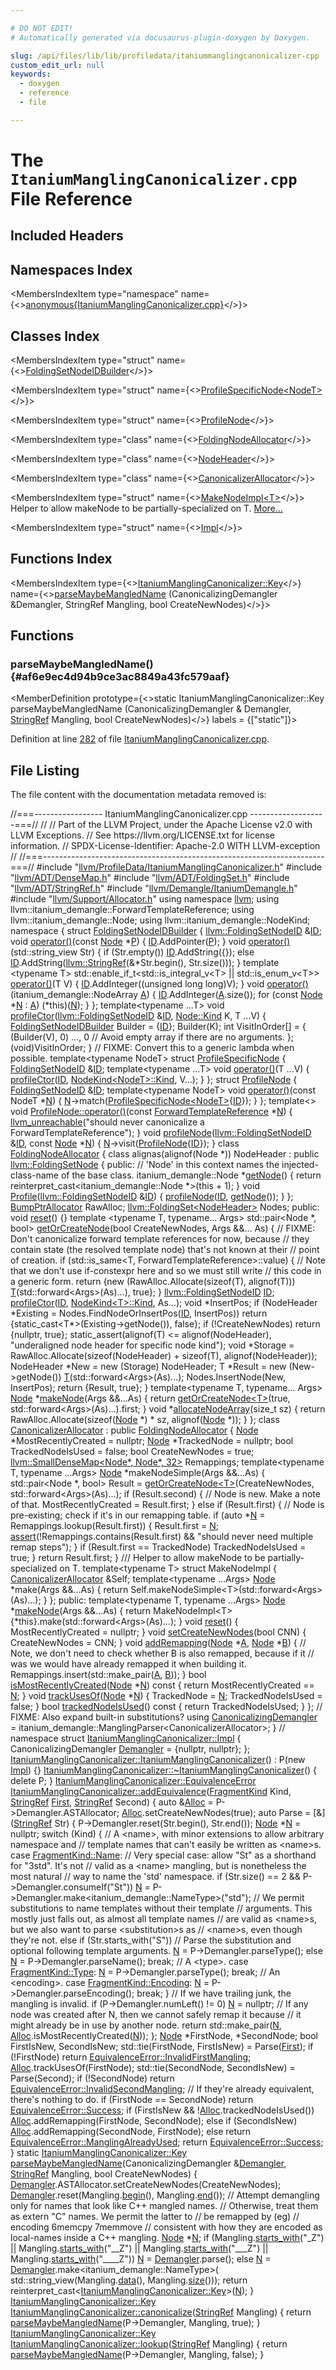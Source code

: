 ```yaml
---

# DO NOT EDIT!
# Automatically generated via docusaurus-plugin-doxygen by Doxygen.

slug: /api/files/lib/lib/profiledata/itaniummanglingcanonicalizer-cpp
custom_edit_url: null
keywords:
  - doxygen
  - reference
  - file

---
```





# The `ItaniumManglingCanonicalizer.cpp` File Reference

<DoxygenPage pluginConfig={pluginConfig}>



## Included Headers

<IncludesList>
<IncludesListItem
  filePath="llvm/ProfileData/ItaniumManglingCanonicalizer.h"
  permalink="/docs/api/files/include/include/llvm/include/llvm/profiledata/itaniummanglingcanonicalizer-h"
  isLocal="true" />
<IncludesListItem
  filePath="llvm/ADT/DenseMap.h"
  permalink="/docs/api/files/include/include/llvm/include/llvm/adt/densemap-h"
  isLocal="true" />
<IncludesListItem
  filePath="llvm/ADT/FoldingSet.h"
  permalink="/docs/api/files/include/include/llvm/include/llvm/adt/foldingset-h"
  isLocal="true" />
<IncludesListItem
  filePath="llvm/ADT/StringRef.h"
  permalink="/docs/api/files/include/include/llvm/include/llvm/adt/stringref-h"
  isLocal="true" />
<IncludesListItem
  filePath="llvm/Demangle/ItaniumDemangle.h"
  permalink="/docs/api/files/include/include/llvm/include/llvm/demangle/itaniumdemangle-h"
  isLocal="true" />
<IncludesListItem
  filePath="llvm/Support/Allocator.h"
  permalink="/docs/api/files/include/include/llvm/include/llvm/support/allocator-h"
  isLocal="true" />
</IncludesList>

## Namespaces Index

<MembersIndex>

<MembersIndexItem
  type="namespace"
  name={<><a href="/docs/api/namespaces/anonymous-itaniummanglingcanonicalizer-cpp-">anonymous&#123;ItaniumManglingCanonicalizer.cpp&#125;</a></>}>
</MembersIndexItem>

</MembersIndex>

## Classes Index

<MembersIndex>

<MembersIndexItem
  type="struct"
  name={<><a href="/docs/api/structs/anonymous-namespace-itaniummanglingcanonicalizer-cpp-/foldingsetnodeidbuilder">FoldingSetNodeIDBuilder</a></>}>
</MembersIndexItem>

<MembersIndexItem
  type="struct"
  name={<><a href="/docs/api/structs/anonymous-namespace-itaniummanglingcanonicalizer-cpp-/profilespecificnode">ProfileSpecificNode&lt;NodeT&gt;</a></>}>
</MembersIndexItem>

<MembersIndexItem
  type="struct"
  name={<><a href="/docs/api/structs/anonymous-namespace-itaniummanglingcanonicalizer-cpp-/profilenode">ProfileNode</a></>}>
</MembersIndexItem>

<MembersIndexItem
  type="class"
  name={<><a href="/docs/api/classes/anonymous-namespace-itaniummanglingcanonicalizer-cpp-/foldingnodeallocator">FoldingNodeAllocator</a></>}>
</MembersIndexItem>

<MembersIndexItem
  type="class"
  name={<><a href="/docs/api/classes/anonymous-namespace-itaniummanglingcanonicalizer-cpp-/foldingnodeallocator/nodeheader">NodeHeader</a></>}>
</MembersIndexItem>

<MembersIndexItem
  type="class"
  name={<><a href="/docs/api/classes/anonymous-namespace-itaniummanglingcanonicalizer-cpp-/canonicalizerallocator">CanonicalizerAllocator</a></>}>
</MembersIndexItem>

<MembersIndexItem
  type="struct"
  name={<><a href="/docs/api/structs/anonymous-namespace-itaniummanglingcanonicalizer-cpp-/canonicalizerallocator/makenodeimpl">MakeNodeImpl&lt;T&gt;</a></>}>
Helper to allow makeNode to be partially-specialized on T. <a href="/docs/api/structs/anonymous-namespace-itaniummanglingcanonicalizer-cpp-/canonicalizerallocator/makenodeimpl/#details">More...</a>
</MembersIndexItem>

<MembersIndexItem
  type="struct"
  name={<><a href="/docs/api/structs/itaniummanglingcanonicalizer/impl">Impl</a></>}>
</MembersIndexItem>

</MembersIndex>

## Functions Index

<MembersIndex>

<MembersIndexItem
  type={<><a href="/docs/api/classes/llvm/itaniummanglingcanonicalizer/#a830634afc3321cbb695156f050d16d8c">ItaniumManglingCanonicalizer::Key</a></>}
  name={<><a href="#af6e9ec4d94b9ce3ac8849a43fc579aaf">parseMaybeMangledName</a> (CanonicalizingDemangler &amp;Demangler, StringRef Mangling, bool CreateNewNodes)</>}>
</MembersIndexItem>

</MembersIndex>


<SectionDefinition>

## Functions

### parseMaybeMangledName() {#af6e9ec4d94b9ce3ac8849a43fc579aaf}

<MemberDefinition
  prototype={<>static ItaniumManglingCanonicalizer::Key parseMaybeMangledName (CanonicalizingDemangler &amp; Demangler, <a href="/docs/api/classes/llvm/stringref">StringRef</a> Mangling, bool CreateNewNodes)</>}
  labels = {["static"]}>

Definition at line <a href="#l00282">282</a> of file <a href="/docs/api/files/lib/lib/profiledata/itaniummanglingcanonicalizer-cpp">ItaniumManglingCanonicalizer.cpp</a>.
</MemberDefinition>

</SectionDefinition>

## File Listing

The file content with the documentation metadata removed is:

<ProgramListing>

<Link id="l00001" /><CodeLine lineNumber="1"><Highlight kind="comment">//===----------------- ItaniumManglingCanonicalizer.cpp -------------------===//</Highlight><Highlight kind="normal"></Highlight></CodeLine>
<Link id="l00002" /><CodeLine lineNumber="2"><Highlight kind="normal"></Highlight><Highlight kind="comment">//</Highlight><Highlight kind="normal"></Highlight></CodeLine>
<Link id="l00003" /><CodeLine lineNumber="3"><Highlight kind="normal"></Highlight><Highlight kind="comment">// Part of the LLVM Project, under the Apache License v2.0 with LLVM Exceptions.</Highlight><Highlight kind="normal"></Highlight></CodeLine>
<Link id="l00004" /><CodeLine lineNumber="4"><Highlight kind="normal"></Highlight><Highlight kind="comment">// See https://llvm.org/LICENSE.txt for license information.</Highlight><Highlight kind="normal"></Highlight></CodeLine>
<Link id="l00005" /><CodeLine lineNumber="5"><Highlight kind="normal"></Highlight><Highlight kind="comment">// SPDX-License-Identifier: Apache-2.0 WITH LLVM-exception</Highlight><Highlight kind="normal"></Highlight></CodeLine>
<Link id="l00006" /><CodeLine lineNumber="6"><Highlight kind="normal"></Highlight><Highlight kind="comment">//</Highlight><Highlight kind="normal"></Highlight></CodeLine>
<Link id="l00007" /><CodeLine lineNumber="7"><Highlight kind="normal"></Highlight><Highlight kind="comment">//===----------------------------------------------------------------------===//</Highlight><Highlight kind="normal"></Highlight></CodeLine>
<Link id="l00008" /><CodeLine lineNumber="8"><Highlight kind="normal"></Highlight></CodeLine>
<Link id="l00009" /><CodeLine lineNumber="9"><Highlight kind="normal"></Highlight><Highlight kind="preprocessor">#include &quot;<a href="/docs/api/files/include/include/llvm/include/llvm/profiledata/itaniummanglingcanonicalizer-h">llvm/ProfileData/ItaniumManglingCanonicalizer.h</a>&quot;</Highlight><Highlight kind="normal"></Highlight></CodeLine>
<Link id="l00010" /><CodeLine lineNumber="10"><Highlight kind="normal"></Highlight><Highlight kind="preprocessor">#include &quot;<a href="/docs/api/files/include/include/llvm/include/llvm/adt/densemap-h">llvm/ADT/DenseMap.h</a>&quot;</Highlight><Highlight kind="normal"></Highlight></CodeLine>
<Link id="l00011" /><CodeLine lineNumber="11"><Highlight kind="normal"></Highlight><Highlight kind="preprocessor">#include &quot;<a href="/docs/api/files/include/include/llvm/include/llvm/adt/foldingset-h">llvm/ADT/FoldingSet.h</a>&quot;</Highlight><Highlight kind="normal"></Highlight></CodeLine>
<Link id="l00012" /><CodeLine lineNumber="12"><Highlight kind="normal"></Highlight><Highlight kind="preprocessor">#include &quot;<a href="/docs/api/files/include/include/llvm/include/llvm/adt/stringref-h">llvm/ADT/StringRef.h</a>&quot;</Highlight><Highlight kind="normal"></Highlight></CodeLine>
<Link id="l00013" /><CodeLine lineNumber="13"><Highlight kind="normal"></Highlight><Highlight kind="preprocessor">#include &quot;<a href="/docs/api/files/include/include/llvm/include/llvm/demangle/itaniumdemangle-h">llvm/Demangle/ItaniumDemangle.h</a>&quot;</Highlight><Highlight kind="normal"></Highlight></CodeLine>
<Link id="l00014" /><CodeLine lineNumber="14"><Highlight kind="normal"></Highlight><Highlight kind="preprocessor">#include &quot;<a href="/docs/api/files/include/include/llvm/include/llvm/support/allocator-h">llvm/Support/Allocator.h</a>&quot;</Highlight><Highlight kind="normal"></Highlight></CodeLine>
<Link id="l00015" /><CodeLine lineNumber="15"><Highlight kind="normal"></Highlight></CodeLine>
<Link id="l00016" /><CodeLine lineNumber="16"><Highlight kind="normal"></Highlight><Highlight kind="keyword">using namespace </Highlight><Highlight kind="normal"><a href="/docs/api/namespaces/llvm">llvm</a>;</Highlight></CodeLine>
<Link id="l00017" /><CodeLine lineNumber="17"><Highlight kind="normal"></Highlight><Highlight kind="keyword">using </Highlight><Highlight kind="normal">llvm::itanium&#95;demangle::ForwardTemplateReference;</Highlight></CodeLine>
<Link id="l00018" /><CodeLine lineNumber="18"><Highlight kind="normal"></Highlight><Highlight kind="keyword">using </Highlight><Highlight kind="normal">llvm::itanium&#95;demangle::Node;</Highlight></CodeLine>
<Link id="l00019" /><CodeLine lineNumber="19"><Highlight kind="normal"></Highlight><Highlight kind="keyword">using </Highlight><Highlight kind="normal">llvm::itanium&#95;demangle::NodeKind;</Highlight></CodeLine>
<Link id="l00020" /><CodeLine lineNumber="20"><Highlight kind="normal"></Highlight></CodeLine>
<Link id="l00021" /><CodeLine lineNumber="21" lineLink="/docs/api/namespaces/anonymous-itaniummanglingcanonicalizer-cpp-"><Highlight kind="normal"></Highlight><Highlight kind="keyword">namespace </Highlight><Highlight kind="normal">&#123;</Highlight></CodeLine>
<Link id="l00022" /><CodeLine lineNumber="22" lineLink="/docs/api/structs/anonymous-namespace-itaniummanglingcanonicalizer-cpp-/foldingsetnodeidbuilder"><Highlight kind="normal"></Highlight><Highlight kind="keyword">struct </Highlight><Highlight kind="normal"><a href="/docs/api/structs/anonymous-namespace-itaniummanglingcanonicalizer-cpp-/foldingsetnodeidbuilder">FoldingSetNodeIDBuilder</a> &#123;</Highlight></CodeLine>
<Link id="l00023" /><CodeLine lineNumber="23" lineLink="/docs/api/structs/anonymous-namespace-itaniummanglingcanonicalizer-cpp-/foldingsetnodeidbuilder/#a158e52ff9d0f9535e917ee58ae9a4799"><Highlight kind="normal">  <a href="/docs/api/classes/llvm/foldingsetnodeid">llvm::FoldingSetNodeID</a> &amp;<a href="/docs/api/structs/anonymous-namespace-itaniummanglingcanonicalizer-cpp-/foldingsetnodeidbuilder/#a158e52ff9d0f9535e917ee58ae9a4799">ID</a>;</Highlight></CodeLine>
<Link id="l00024" /><CodeLine lineNumber="24" lineLink="/docs/api/structs/anonymous-namespace-itaniummanglingcanonicalizer-cpp-/foldingsetnodeidbuilder/#aa5769c1ee9e18afe85c96630a9dc144e"><Highlight kind="normal">  </Highlight><Highlight kind="keywordtype">void</Highlight><Highlight kind="normal"> <a href="/docs/api/structs/anonymous-namespace-itaniummanglingcanonicalizer-cpp-/foldingsetnodeidbuilder/#aa5769c1ee9e18afe85c96630a9dc144e">operator()</a>(</Highlight><Highlight kind="keyword">const</Highlight><Highlight kind="normal"> <a href="/docs/api/classes/node">Node</a> &#42;<a href="/docs/api/files/lib/lib/option/option-cpp/#a04665169063c8ca1f2ea96c27fc7c2b2">P</a>) &#123; <a href="/docs/api/structs/anonymous-namespace-itaniummanglingcanonicalizer-cpp-/foldingsetnodeidbuilder/#a158e52ff9d0f9535e917ee58ae9a4799">ID</a>.AddPointer(<a href="/docs/api/files/lib/lib/option/option-cpp/#a04665169063c8ca1f2ea96c27fc7c2b2">P</a>); &#125;</Highlight></CodeLine>
<Link id="l00025" /><CodeLine lineNumber="25" lineLink="/docs/api/structs/anonymous-namespace-itaniummanglingcanonicalizer-cpp-/foldingsetnodeidbuilder/#a80c0e5858306bc383a0d29891859ef18"><Highlight kind="normal">  </Highlight><Highlight kind="keywordtype">void</Highlight><Highlight kind="normal"> <a href="/docs/api/structs/anonymous-namespace-itaniummanglingcanonicalizer-cpp-/foldingsetnodeidbuilder/#a80c0e5858306bc383a0d29891859ef18">operator()</a>(std::string&#95;view Str) &#123;</Highlight></CodeLine>
<Link id="l00026" /><CodeLine lineNumber="26"><Highlight kind="normal">    </Highlight><Highlight kind="keywordflow">if</Highlight><Highlight kind="normal"> (Str.empty())</Highlight></CodeLine>
<Link id="l00027" /><CodeLine lineNumber="27"><Highlight kind="normal">      <a href="/docs/api/structs/anonymous-namespace-itaniummanglingcanonicalizer-cpp-/foldingsetnodeidbuilder/#a158e52ff9d0f9535e917ee58ae9a4799">ID</a>.AddString(&#123;&#125;);</Highlight></CodeLine>
<Link id="l00028" /><CodeLine lineNumber="28"><Highlight kind="normal">    </Highlight><Highlight kind="keywordflow">else</Highlight><Highlight kind="normal"></Highlight></CodeLine>
<Link id="l00029" /><CodeLine lineNumber="29"><Highlight kind="normal">      <a href="/docs/api/structs/anonymous-namespace-itaniummanglingcanonicalizer-cpp-/foldingsetnodeidbuilder/#a158e52ff9d0f9535e917ee58ae9a4799">ID</a>.AddString(<a href="/docs/api/classes/llvm/stringref">llvm::StringRef</a>(&amp;&#42;Str.begin(), Str.size()));</Highlight></CodeLine>
<Link id="l00030" /><CodeLine lineNumber="30"><Highlight kind="normal">  &#125;</Highlight></CodeLine>
<Link id="l00031" /><CodeLine lineNumber="31"><Highlight kind="normal">  </Highlight><Highlight kind="keyword">template</Highlight><Highlight kind="normal"> &lt;</Highlight><Highlight kind="keyword">typename</Highlight><Highlight kind="normal"> T&gt;</Highlight></CodeLine>
<Link id="l00032" /><CodeLine lineNumber="32" lineLink="/docs/api/structs/anonymous-namespace-itaniummanglingcanonicalizer-cpp-/foldingsetnodeidbuilder/#a8036d86a9c26a961d233dd9d9ddc8957"><Highlight kind="normal">  std::enable&#95;if&#95;t&lt;std::is&#95;integral&#95;v&lt;T&gt; || std::is&#95;enum&#95;v&lt;T&gt;&gt; <a href="/docs/api/structs/anonymous-namespace-itaniummanglingcanonicalizer-cpp-/foldingsetnodeidbuilder/#a8036d86a9c26a961d233dd9d9ddc8957">operator()</a>(T V) &#123;</Highlight></CodeLine>
<Link id="l00033" /><CodeLine lineNumber="33"><Highlight kind="normal">    <a href="/docs/api/structs/anonymous-namespace-itaniummanglingcanonicalizer-cpp-/foldingsetnodeidbuilder/#a158e52ff9d0f9535e917ee58ae9a4799">ID</a>.AddInteger((</Highlight><Highlight kind="keywordtype">unsigned</Highlight><Highlight kind="normal"> </Highlight><Highlight kind="keywordtype">long</Highlight><Highlight kind="normal"> </Highlight><Highlight kind="keywordtype">long</Highlight><Highlight kind="normal">)V);</Highlight></CodeLine>
<Link id="l00034" /><CodeLine lineNumber="34"><Highlight kind="normal">  &#125;</Highlight></CodeLine>
<Link id="l00035" /><CodeLine lineNumber="35" lineLink="/docs/api/structs/anonymous-namespace-itaniummanglingcanonicalizer-cpp-/foldingsetnodeidbuilder/#a21bd9c6a098db6f747cbea4fb6eedcc3"><Highlight kind="normal">  </Highlight><Highlight kind="keywordtype">void</Highlight><Highlight kind="normal"> <a href="/docs/api/structs/anonymous-namespace-itaniummanglingcanonicalizer-cpp-/foldingsetnodeidbuilder/#a21bd9c6a098db6f747cbea4fb6eedcc3">operator()</a>(itanium&#95;demangle::NodeArray <a href="/docs/api/files/lib/lib/ir/builtingcs-cpp/#a2e38c85003a042421cde1647632d0b72">A</a>) &#123;</Highlight></CodeLine>
<Link id="l00036" /><CodeLine lineNumber="36"><Highlight kind="normal">    <a href="/docs/api/structs/anonymous-namespace-itaniummanglingcanonicalizer-cpp-/foldingsetnodeidbuilder/#a158e52ff9d0f9535e917ee58ae9a4799">ID</a>.AddInteger(<a href="/docs/api/files/lib/lib/ir/builtingcs-cpp/#a2e38c85003a042421cde1647632d0b72">A</a>.size());</Highlight></CodeLine>
<Link id="l00037" /><CodeLine lineNumber="37"><Highlight kind="normal">    </Highlight><Highlight kind="keywordflow">for</Highlight><Highlight kind="normal"> (</Highlight><Highlight kind="keyword">const</Highlight><Highlight kind="normal"> <a href="/docs/api/classes/node">Node</a> &#42;<a href="/docs/api/files/lib/lib/support/regcomp-c/#a0240ac851181b84ac374872dc5434ee4">N</a> : <a href="/docs/api/files/lib/lib/ir/builtingcs-cpp/#a2e38c85003a042421cde1647632d0b72">A</a>)</Highlight></CodeLine>
<Link id="l00038" /><CodeLine lineNumber="38"><Highlight kind="normal">      (&#42;this)(<a href="/docs/api/files/lib/lib/support/regcomp-c/#a0240ac851181b84ac374872dc5434ee4">N</a>);</Highlight></CodeLine>
<Link id="l00039" /><CodeLine lineNumber="39"><Highlight kind="normal">  &#125;</Highlight></CodeLine>
<Link id="l00040" /><CodeLine lineNumber="40"><Highlight kind="normal">&#125;;</Highlight></CodeLine>
<Link id="l00041" /><CodeLine lineNumber="41"><Highlight kind="normal"></Highlight></CodeLine>
<Link id="l00042" /><CodeLine lineNumber="42"><Highlight kind="normal"></Highlight><Highlight kind="keyword">template</Highlight><Highlight kind="normal">&lt;</Highlight><Highlight kind="keyword">typename</Highlight><Highlight kind="normal"> ...T&gt;</Highlight></CodeLine>
<Link id="l00043" /><CodeLine lineNumber="43" lineLink="/docs/api/namespaces/anonymous-itaniummanglingcanonicalizer-cpp-/#aaf71277a7e864af6113e208b5ed42b3a"><Highlight kind="normal"></Highlight><Highlight kind="keywordtype">void</Highlight><Highlight kind="normal"> <a href="/docs/api/namespaces/anonymous-itaniummanglingcanonicalizer-cpp-/#aaf71277a7e864af6113e208b5ed42b3a">profileCtor</a>(<a href="/docs/api/classes/llvm/foldingsetnodeid">llvm::FoldingSetNodeID</a> &amp;<a href="/docs/api/namespaces/llvm/callingconv/#abdf8cf606905c10634e831390981b0ed">ID</a>, <a href="/docs/api/classes/node/#ae95d010463b12b13cace11a29d472a4e">Node::Kind</a> K, T ...V) &#123;</Highlight></CodeLine>
<Link id="l00044" /><CodeLine lineNumber="44"><Highlight kind="normal">  <a href="/docs/api/structs/anonymous-namespace-itaniummanglingcanonicalizer-cpp-/foldingsetnodeidbuilder">FoldingSetNodeIDBuilder</a> Builder = &#123;<a href="/docs/api/namespaces/llvm/callingconv/#abdf8cf606905c10634e831390981b0ed">ID</a>&#125;;</Highlight></CodeLine>
<Link id="l00045" /><CodeLine lineNumber="45"><Highlight kind="normal">  Builder(K);</Highlight></CodeLine>
<Link id="l00046" /><CodeLine lineNumber="46"><Highlight kind="normal">  </Highlight><Highlight kind="keywordtype">int</Highlight><Highlight kind="normal"> VisitInOrder&#91;&#93; = &#123;</Highlight></CodeLine>
<Link id="l00047" /><CodeLine lineNumber="47"><Highlight kind="normal">    (Builder(V), 0) ...,</Highlight></CodeLine>
<Link id="l00048" /><CodeLine lineNumber="48"><Highlight kind="normal">    0 </Highlight><Highlight kind="comment">// Avoid empty array if there are no arguments.</Highlight><Highlight kind="normal"></Highlight></CodeLine>
<Link id="l00049" /><CodeLine lineNumber="49"><Highlight kind="normal">  &#125;;</Highlight></CodeLine>
<Link id="l00050" /><CodeLine lineNumber="50"><Highlight kind="normal">  (void)VisitInOrder;</Highlight></CodeLine>
<Link id="l00051" /><CodeLine lineNumber="51"><Highlight kind="normal">&#125;</Highlight></CodeLine>
<Link id="l00052" /><CodeLine lineNumber="52"><Highlight kind="normal"></Highlight></CodeLine>
<Link id="l00053" /><CodeLine lineNumber="53"><Highlight kind="normal"></Highlight><Highlight kind="comment">// FIXME: Convert this to a generic lambda when possible.</Highlight><Highlight kind="normal"></Highlight></CodeLine>
<Link id="l00054" /><CodeLine lineNumber="54" lineLink="/docs/api/structs/anonymous-namespace-itaniummanglingcanonicalizer-cpp-/profilespecificnode"><Highlight kind="normal"></Highlight><Highlight kind="keyword">template</Highlight><Highlight kind="normal">&lt;</Highlight><Highlight kind="keyword">typename</Highlight><Highlight kind="normal"> NodeT&gt; </Highlight><Highlight kind="keyword">struct </Highlight><Highlight kind="normal"><a href="/docs/api/structs/anonymous-namespace-itaniummanglingcanonicalizer-cpp-/profilespecificnode">ProfileSpecificNode</a> &#123;</Highlight></CodeLine>
<Link id="l00055" /><CodeLine lineNumber="55" lineLink="/docs/api/structs/anonymous-namespace-itaniummanglingcanonicalizer-cpp-/profilespecificnode/#a8d44e187818eba9cf38ed5f6ff95393b"><Highlight kind="normal">  <a href="/docs/api/classes/llvm/foldingsetnodeid">FoldingSetNodeID</a> &amp;<a href="/docs/api/structs/anonymous-namespace-itaniummanglingcanonicalizer-cpp-/profilespecificnode/#a8d44e187818eba9cf38ed5f6ff95393b">ID</a>;</Highlight></CodeLine>
<Link id="l00056" /><CodeLine lineNumber="56" lineLink="/docs/api/structs/anonymous-namespace-itaniummanglingcanonicalizer-cpp-/profilespecificnode/#a5715a307bde66e852f1380e7c6d176a8"><Highlight kind="normal">  </Highlight><Highlight kind="keyword">template</Highlight><Highlight kind="normal">&lt;</Highlight><Highlight kind="keyword">typename</Highlight><Highlight kind="normal"> ...T&gt; </Highlight><Highlight kind="keywordtype">void</Highlight><Highlight kind="normal"> <a href="/docs/api/structs/anonymous-namespace-itaniummanglingcanonicalizer-cpp-/profilespecificnode/#a5715a307bde66e852f1380e7c6d176a8">operator()</a>(T ...V) &#123;</Highlight></CodeLine>
<Link id="l00057" /><CodeLine lineNumber="57"><Highlight kind="normal">    <a href="/docs/api/namespaces/anonymous-itaniummanglingcanonicalizer-cpp-/#aaf71277a7e864af6113e208b5ed42b3a">profileCtor</a>(<a href="/docs/api/structs/anonymous-namespace-itaniummanglingcanonicalizer-cpp-/profilespecificnode/#a8d44e187818eba9cf38ed5f6ff95393b">ID</a>, <a href="/docs/api/structs/nodekind">NodeKind&lt;NodeT&gt;::Kind</a>, V...);</Highlight></CodeLine>
<Link id="l00058" /><CodeLine lineNumber="58"><Highlight kind="normal">  &#125;</Highlight></CodeLine>
<Link id="l00059" /><CodeLine lineNumber="59"><Highlight kind="normal">&#125;;</Highlight></CodeLine>
<Link id="l00060" /><CodeLine lineNumber="60"><Highlight kind="normal"></Highlight></CodeLine>
<Link id="l00061" /><CodeLine lineNumber="61" lineLink="/docs/api/structs/anonymous-namespace-itaniummanglingcanonicalizer-cpp-/profilenode"><Highlight kind="normal"></Highlight><Highlight kind="keyword">struct </Highlight><Highlight kind="normal"><a href="/docs/api/structs/anonymous-namespace-itaniummanglingcanonicalizer-cpp-/profilenode">ProfileNode</a> &#123;</Highlight></CodeLine>
<Link id="l00062" /><CodeLine lineNumber="62" lineLink="/docs/api/structs/anonymous-namespace-itaniummanglingcanonicalizer-cpp-/profilenode/#a46c48615c4ce08a7a35d4dbaa2abf8f7"><Highlight kind="normal">  <a href="/docs/api/classes/llvm/foldingsetnodeid">FoldingSetNodeID</a> &amp;<a href="/docs/api/structs/anonymous-namespace-itaniummanglingcanonicalizer-cpp-/profilenode/#a46c48615c4ce08a7a35d4dbaa2abf8f7">ID</a>;</Highlight></CodeLine>
<Link id="l00063" /><CodeLine lineNumber="63" lineLink="/docs/api/structs/anonymous-namespace-itaniummanglingcanonicalizer-cpp-/profilenode/#a86dd41bb27d6fd401a1211713c5f6861"><Highlight kind="normal">  </Highlight><Highlight kind="keyword">template</Highlight><Highlight kind="normal">&lt;</Highlight><Highlight kind="keyword">typename</Highlight><Highlight kind="normal"> NodeT&gt; </Highlight><Highlight kind="keywordtype">void</Highlight><Highlight kind="normal"> <a href="/docs/api/structs/anonymous-namespace-itaniummanglingcanonicalizer-cpp-/profilenode/#a86dd41bb27d6fd401a1211713c5f6861">operator()</a>(</Highlight><Highlight kind="keyword">const</Highlight><Highlight kind="normal"> NodeT &#42;<a href="/docs/api/files/lib/lib/support/regcomp-c/#a0240ac851181b84ac374872dc5434ee4">N</a>) &#123;</Highlight></CodeLine>
<Link id="l00064" /><CodeLine lineNumber="64"><Highlight kind="normal">    <a href="/docs/api/files/lib/lib/support/regcomp-c/#a0240ac851181b84ac374872dc5434ee4">N</a>-&gt;match(<a href="/docs/api/structs/anonymous-namespace-itaniummanglingcanonicalizer-cpp-/profilespecificnode">ProfileSpecificNode&lt;NodeT&gt;</a>&#123;<a href="/docs/api/structs/anonymous-namespace-itaniummanglingcanonicalizer-cpp-/profilenode/#a46c48615c4ce08a7a35d4dbaa2abf8f7">ID</a>&#125;);</Highlight></CodeLine>
<Link id="l00065" /><CodeLine lineNumber="65"><Highlight kind="normal">  &#125;</Highlight></CodeLine>
<Link id="l00066" /><CodeLine lineNumber="66"><Highlight kind="normal">&#125;;</Highlight></CodeLine>
<Link id="l00067" /><CodeLine lineNumber="67"><Highlight kind="normal"></Highlight></CodeLine>
<Link id="l00068" /><CodeLine lineNumber="68" lineLink="/docs/api/structs/anonymous-namespace-itaniummanglingcanonicalizer-cpp-/profilenode/#a15c78a45e6fbac658bc405e2c8a68996"><Highlight kind="normal"></Highlight><Highlight kind="keyword">template</Highlight><Highlight kind="normal">&lt;&gt; </Highlight><Highlight kind="keywordtype">void</Highlight><Highlight kind="normal"> <a href="/docs/api/structs/anonymous-namespace-itaniummanglingcanonicalizer-cpp-/profilenode/#a86dd41bb27d6fd401a1211713c5f6861">ProfileNode::operator()</a>(</Highlight><Highlight kind="keyword">const</Highlight><Highlight kind="normal"> <a href="/docs/api/structs/forwardtemplatereference">ForwardTemplateReference</a> &#42;<a href="/docs/api/files/lib/lib/support/regcomp-c/#a0240ac851181b84ac374872dc5434ee4">N</a>) &#123;</Highlight></CodeLine>
<Link id="l00069" /><CodeLine lineNumber="69"><Highlight kind="normal">  <a href="/docs/api/files/include/include/llvm/include/llvm/support/errorhandling-h/#ace243f5c25697a1107cce46626b3dc94">llvm&#95;unreachable</a>(</Highlight><Highlight kind="stringliteral">&quot;should never canonicalize a ForwardTemplateReference&quot;</Highlight><Highlight kind="normal">);</Highlight></CodeLine>
<Link id="l00070" /><CodeLine lineNumber="70"><Highlight kind="normal">&#125;</Highlight></CodeLine>
<Link id="l00071" /><CodeLine lineNumber="71"><Highlight kind="normal"></Highlight></CodeLine>
<Link id="l00072" /><CodeLine lineNumber="72" lineLink="/docs/api/namespaces/anonymous-itaniummanglingcanonicalizer-cpp-/#a70ae8683aab30e05587419cabd7d06aa"><Highlight kind="normal"></Highlight><Highlight kind="keywordtype">void</Highlight><Highlight kind="normal"> <a href="/docs/api/namespaces/anonymous-itaniummanglingcanonicalizer-cpp-/#a70ae8683aab30e05587419cabd7d06aa">profileNode</a>(<a href="/docs/api/classes/llvm/foldingsetnodeid">llvm::FoldingSetNodeID</a> &amp;<a href="/docs/api/namespaces/llvm/callingconv/#abdf8cf606905c10634e831390981b0ed">ID</a>, </Highlight><Highlight kind="keyword">const</Highlight><Highlight kind="normal"> <a href="/docs/api/classes/node">Node</a> &#42;<a href="/docs/api/files/lib/lib/support/regcomp-c/#a0240ac851181b84ac374872dc5434ee4">N</a>) &#123;</Highlight></CodeLine>
<Link id="l00073" /><CodeLine lineNumber="73"><Highlight kind="normal">  <a href="/docs/api/files/lib/lib/support/regcomp-c/#a0240ac851181b84ac374872dc5434ee4">N</a>-&gt;visit(<a href="/docs/api/structs/anonymous-namespace-itaniummanglingcanonicalizer-cpp-/profilenode">ProfileNode</a>&#123;<a href="/docs/api/namespaces/llvm/callingconv/#abdf8cf606905c10634e831390981b0ed">ID</a>&#125;);</Highlight></CodeLine>
<Link id="l00074" /><CodeLine lineNumber="74"><Highlight kind="normal">&#125;</Highlight></CodeLine>
<Link id="l00075" /><CodeLine lineNumber="75"><Highlight kind="normal"></Highlight></CodeLine>
<Link id="l00076" /><CodeLine lineNumber="76" lineLink="/docs/api/classes/anonymous-namespace-itaniummanglingcanonicalizer-cpp-/foldingnodeallocator"><Highlight kind="normal"></Highlight><Highlight kind="keyword">class </Highlight><Highlight kind="normal"><a href="/docs/api/classes/anonymous-namespace-itaniummanglingcanonicalizer-cpp-/foldingnodeallocator">FoldingNodeAllocator</a> &#123;</Highlight></CodeLine>
<Link id="l00077" /><CodeLine lineNumber="77"><Highlight kind="normal">  </Highlight><Highlight kind="keyword">class </Highlight><Highlight kind="keyword">alignas</Highlight><Highlight kind="normal">(alignof(Node &#42;)) NodeHeader : </Highlight><Highlight kind="keyword">public</Highlight><Highlight kind="normal"> <a href="/docs/api/namespaces/llvm/#a368e3de8ea854f34bc97c21a64d6a164">llvm::FoldingSetNode</a> &#123;</Highlight></CodeLine>
<Link id="l00078" /><CodeLine lineNumber="78"><Highlight kind="normal">  </Highlight><Highlight kind="keyword">public</Highlight><Highlight kind="normal">:</Highlight></CodeLine>
<Link id="l00079" /><CodeLine lineNumber="79"><Highlight kind="normal">    </Highlight><Highlight kind="comment">// &#39;Node&#39; in this context names the injected-class-name of the base class.</Highlight><Highlight kind="normal"></Highlight></CodeLine>
<Link id="l00080" /><CodeLine lineNumber="80"><Highlight kind="normal">    itanium&#95;demangle::Node &#42;<a href="/docs/api/files/lib/lib/target/lib/target/amdgpu/lib/target/amdgpu/utils/amdgpudelayedmcexpr-cpp/#a3b9e43a5529fa7d4adb2bad70198c9bd">getNode</a>() &#123;</Highlight></CodeLine>
<Link id="l00081" /><CodeLine lineNumber="81"><Highlight kind="normal">      </Highlight><Highlight kind="keywordflow">return</Highlight><Highlight kind="normal"> </Highlight><Highlight kind="keyword">reinterpret&#95;cast&lt;</Highlight><Highlight kind="normal">itanium&#95;demangle::Node &#42;</Highlight><Highlight kind="keyword">&gt;</Highlight><Highlight kind="normal">(</Highlight><Highlight kind="keyword">this</Highlight><Highlight kind="normal"> + 1);</Highlight></CodeLine>
<Link id="l00082" /><CodeLine lineNumber="82"><Highlight kind="normal">    &#125;</Highlight></CodeLine>
<Link id="l00083" /><CodeLine lineNumber="83"><Highlight kind="normal">    </Highlight><Highlight kind="keywordtype">void</Highlight><Highlight kind="normal"> <a href="/docs/api/files/lib/lib/codegen/mirsampleprofile-cpp/#a009775794ead70aa23c76df46ab4ed8a">Profile</a>(<a href="/docs/api/classes/llvm/foldingsetnodeid">llvm::FoldingSetNodeID</a> &amp;<a href="/docs/api/namespaces/llvm/callingconv/#abdf8cf606905c10634e831390981b0ed">ID</a>) &#123; <a href="/docs/api/namespaces/anonymous-itaniummanglingcanonicalizer-cpp-/#a70ae8683aab30e05587419cabd7d06aa">profileNode</a>(<a href="/docs/api/namespaces/llvm/callingconv/#abdf8cf606905c10634e831390981b0ed">ID</a>, <a href="/docs/api/files/lib/lib/target/lib/target/amdgpu/lib/target/amdgpu/utils/amdgpudelayedmcexpr-cpp/#a3b9e43a5529fa7d4adb2bad70198c9bd">getNode</a>()); &#125;</Highlight></CodeLine>
<Link id="l00084" /><CodeLine lineNumber="84"><Highlight kind="normal">  &#125;;</Highlight></CodeLine>
<Link id="l00085" /><CodeLine lineNumber="85"><Highlight kind="normal"></Highlight></CodeLine>
<Link id="l00086" /><CodeLine lineNumber="86"><Highlight kind="normal">  <a href="/docs/api/namespaces/llvm/#a8e612822d4ba7bb36c9c79582a567108">BumpPtrAllocator</a> RawAlloc;</Highlight></CodeLine>
<Link id="l00087" /><CodeLine lineNumber="87"><Highlight kind="normal">  <a href="/docs/api/classes/llvm/foldingset">llvm::FoldingSet&lt;NodeHeader&gt;</a> Nodes;</Highlight></CodeLine>
<Link id="l00088" /><CodeLine lineNumber="88"><Highlight kind="normal"></Highlight></CodeLine>
<Link id="l00089" /><CodeLine lineNumber="89"><Highlight kind="normal"></Highlight><Highlight kind="keyword">public</Highlight><Highlight kind="normal">:</Highlight></CodeLine>
<Link id="l00090" /><CodeLine lineNumber="90" lineLink="/docs/api/classes/anonymous-namespace-itaniummanglingcanonicalizer-cpp-/foldingnodeallocator/#a99c3b8ae9c4d2af843e87cb7c19a6249"><Highlight kind="normal">  </Highlight><Highlight kind="keywordtype">void</Highlight><Highlight kind="normal"> <a href="/docs/api/classes/anonymous-namespace-itaniummanglingcanonicalizer-cpp-/foldingnodeallocator/#a99c3b8ae9c4d2af843e87cb7c19a6249">reset</a>() &#123;&#125;</Highlight></CodeLine>
<Link id="l00091" /><CodeLine lineNumber="91"><Highlight kind="normal"></Highlight></CodeLine>
<Link id="l00092" /><CodeLine lineNumber="92"><Highlight kind="normal">  </Highlight><Highlight kind="keyword">template</Highlight><Highlight kind="normal"> &lt;</Highlight><Highlight kind="keyword">typename</Highlight><Highlight kind="normal"> T, </Highlight><Highlight kind="keyword">typename</Highlight><Highlight kind="normal">... Args&gt;</Highlight></CodeLine>
<Link id="l00093" /><CodeLine lineNumber="93" lineLink="/docs/api/classes/anonymous-namespace-itaniummanglingcanonicalizer-cpp-/foldingnodeallocator/#afa935cf9f65bb6e285287dd359b57165"><Highlight kind="normal">  std::pair&lt;Node &#42;, bool&gt; <a href="/docs/api/classes/anonymous-namespace-itaniummanglingcanonicalizer-cpp-/foldingnodeallocator/#afa935cf9f65bb6e285287dd359b57165">getOrCreateNode</a>(</Highlight><Highlight kind="keywordtype">bool</Highlight><Highlight kind="normal"> CreateNewNodes, Args &amp;&amp;... As) &#123;</Highlight></CodeLine>
<Link id="l00094" /><CodeLine lineNumber="94"><Highlight kind="normal">    </Highlight><Highlight kind="comment">// FIXME: Don&#39;t canonicalize forward template references for now, because</Highlight><Highlight kind="normal"></Highlight></CodeLine>
<Link id="l00095" /><CodeLine lineNumber="95"><Highlight kind="normal">    </Highlight><Highlight kind="comment">// they contain state (the resolved template node) that&#39;s not known at their</Highlight><Highlight kind="normal"></Highlight></CodeLine>
<Link id="l00096" /><CodeLine lineNumber="96"><Highlight kind="normal">    </Highlight><Highlight kind="comment">// point of creation.</Highlight><Highlight kind="normal"></Highlight></CodeLine>
<Link id="l00097" /><CodeLine lineNumber="97"><Highlight kind="normal">    </Highlight><Highlight kind="keywordflow">if</Highlight><Highlight kind="normal"> (std::is&#95;same&lt;T, ForwardTemplateReference&gt;::value) &#123;</Highlight></CodeLine>
<Link id="l00098" /><CodeLine lineNumber="98"><Highlight kind="normal">      </Highlight><Highlight kind="comment">// Note that we don&#39;t use if-constexpr here and so we must still write</Highlight><Highlight kind="normal"></Highlight></CodeLine>
<Link id="l00099" /><CodeLine lineNumber="99"><Highlight kind="normal">      </Highlight><Highlight kind="comment">// this code in a generic form.</Highlight><Highlight kind="normal"></Highlight></CodeLine>
<Link id="l00100" /><CodeLine lineNumber="100"><Highlight kind="normal">      </Highlight><Highlight kind="keywordflow">return</Highlight><Highlight kind="normal"> &#123;</Highlight><Highlight kind="keyword">new</Highlight><Highlight kind="normal"> (RawAlloc.Allocate(</Highlight><Highlight kind="keyword">sizeof</Highlight><Highlight kind="normal">(T), </Highlight><Highlight kind="keyword">alignof</Highlight><Highlight kind="normal">(T)))</Highlight></CodeLine>
<Link id="l00101" /><CodeLine lineNumber="101"><Highlight kind="normal">                  <a href="/docs/api/files/lib/lib/target/lib/target/mips/mips16isellowering-cpp/#a0acb682b8260ab1c60b918599864e2e5">T</a>(std::forward&lt;Args&gt;(As)...),</Highlight></CodeLine>
<Link id="l00102" /><CodeLine lineNumber="102"><Highlight kind="normal">              </Highlight><Highlight kind="keyword">true</Highlight><Highlight kind="normal">&#125;;</Highlight></CodeLine>
<Link id="l00103" /><CodeLine lineNumber="103"><Highlight kind="normal">    &#125;</Highlight></CodeLine>
<Link id="l00104" /><CodeLine lineNumber="104"><Highlight kind="normal"></Highlight></CodeLine>
<Link id="l00105" /><CodeLine lineNumber="105"><Highlight kind="normal">    <a href="/docs/api/classes/llvm/foldingsetnodeid">llvm::FoldingSetNodeID</a> <a href="/docs/api/namespaces/llvm/callingconv/#abdf8cf606905c10634e831390981b0ed">ID</a>;</Highlight></CodeLine>
<Link id="l00106" /><CodeLine lineNumber="106"><Highlight kind="normal">    <a href="/docs/api/namespaces/anonymous-itaniummanglingcanonicalizer-cpp-/#aaf71277a7e864af6113e208b5ed42b3a">profileCtor</a>(<a href="/docs/api/namespaces/llvm/callingconv/#abdf8cf606905c10634e831390981b0ed">ID</a>, <a href="/docs/api/structs/nodekind">NodeKind&lt;T&gt;::Kind</a>, As...);</Highlight></CodeLine>
<Link id="l00107" /><CodeLine lineNumber="107"><Highlight kind="normal"></Highlight></CodeLine>
<Link id="l00108" /><CodeLine lineNumber="108"><Highlight kind="normal">    </Highlight><Highlight kind="keywordtype">void</Highlight><Highlight kind="normal"> &#42;InsertPos;</Highlight></CodeLine>
<Link id="l00109" /><CodeLine lineNumber="109"><Highlight kind="normal">    </Highlight><Highlight kind="keywordflow">if</Highlight><Highlight kind="normal"> (NodeHeader &#42;Existing = Nodes.FindNodeOrInsertPos(<a href="/docs/api/namespaces/llvm/callingconv/#abdf8cf606905c10634e831390981b0ed">ID</a>, InsertPos))</Highlight></CodeLine>
<Link id="l00110" /><CodeLine lineNumber="110"><Highlight kind="normal">      </Highlight><Highlight kind="keywordflow">return</Highlight><Highlight kind="normal"> &#123;</Highlight><Highlight kind="keyword">static&#95;cast&lt;</Highlight><Highlight kind="normal">T&#42;</Highlight><Highlight kind="keyword">&gt;</Highlight><Highlight kind="normal">(Existing-&gt;getNode()), </Highlight><Highlight kind="keyword">false</Highlight><Highlight kind="normal">&#125;;</Highlight></CodeLine>
<Link id="l00111" /><CodeLine lineNumber="111"><Highlight kind="normal"></Highlight></CodeLine>
<Link id="l00112" /><CodeLine lineNumber="112"><Highlight kind="normal">    </Highlight><Highlight kind="keywordflow">if</Highlight><Highlight kind="normal"> (!CreateNewNodes)</Highlight></CodeLine>
<Link id="l00113" /><CodeLine lineNumber="113"><Highlight kind="normal">      </Highlight><Highlight kind="keywordflow">return</Highlight><Highlight kind="normal"> &#123;</Highlight><Highlight kind="keyword">nullptr</Highlight><Highlight kind="normal">, </Highlight><Highlight kind="keyword">true</Highlight><Highlight kind="normal">&#125;;</Highlight></CodeLine>
<Link id="l00114" /><CodeLine lineNumber="114"><Highlight kind="normal"></Highlight></CodeLine>
<Link id="l00115" /><CodeLine lineNumber="115"><Highlight kind="normal">    </Highlight><Highlight kind="keyword">static&#95;assert</Highlight><Highlight kind="normal">(</Highlight><Highlight kind="keyword">alignof</Highlight><Highlight kind="normal">(T) &lt;= </Highlight><Highlight kind="keyword">alignof</Highlight><Highlight kind="normal">(NodeHeader),</Highlight></CodeLine>
<Link id="l00116" /><CodeLine lineNumber="116"><Highlight kind="normal">                  </Highlight><Highlight kind="stringliteral">&quot;underaligned node header for specific node kind&quot;</Highlight><Highlight kind="normal">);</Highlight></CodeLine>
<Link id="l00117" /><CodeLine lineNumber="117"><Highlight kind="normal">    </Highlight><Highlight kind="keywordtype">void</Highlight><Highlight kind="normal"> &#42;Storage =</Highlight></CodeLine>
<Link id="l00118" /><CodeLine lineNumber="118"><Highlight kind="normal">        RawAlloc.Allocate(</Highlight><Highlight kind="keyword">sizeof</Highlight><Highlight kind="normal">(NodeHeader) + </Highlight><Highlight kind="keyword">sizeof</Highlight><Highlight kind="normal">(T), </Highlight><Highlight kind="keyword">alignof</Highlight><Highlight kind="normal">(NodeHeader));</Highlight></CodeLine>
<Link id="l00119" /><CodeLine lineNumber="119"><Highlight kind="normal">    NodeHeader &#42;New = </Highlight><Highlight kind="keyword">new</Highlight><Highlight kind="normal"> (Storage) NodeHeader;</Highlight></CodeLine>
<Link id="l00120" /><CodeLine lineNumber="120"><Highlight kind="normal">    T &#42;Result = </Highlight><Highlight kind="keyword">new</Highlight><Highlight kind="normal"> (New-&gt;getNode()) <a href="/docs/api/files/lib/lib/target/lib/target/mips/mips16isellowering-cpp/#a0acb682b8260ab1c60b918599864e2e5">T</a>(std::forward&lt;Args&gt;(As)...);</Highlight></CodeLine>
<Link id="l00121" /><CodeLine lineNumber="121"><Highlight kind="normal">    Nodes.InsertNode(New, InsertPos);</Highlight></CodeLine>
<Link id="l00122" /><CodeLine lineNumber="122"><Highlight kind="normal">    </Highlight><Highlight kind="keywordflow">return</Highlight><Highlight kind="normal"> &#123;Result, </Highlight><Highlight kind="keyword">true</Highlight><Highlight kind="normal">&#125;;</Highlight></CodeLine>
<Link id="l00123" /><CodeLine lineNumber="123"><Highlight kind="normal">  &#125;</Highlight></CodeLine>
<Link id="l00124" /><CodeLine lineNumber="124"><Highlight kind="normal"></Highlight></CodeLine>
<Link id="l00125" /><CodeLine lineNumber="125"><Highlight kind="normal">  </Highlight><Highlight kind="keyword">template</Highlight><Highlight kind="normal">&lt;</Highlight><Highlight kind="keyword">typename</Highlight><Highlight kind="normal"> T, </Highlight><Highlight kind="keyword">typename</Highlight><Highlight kind="normal">... Args&gt;</Highlight></CodeLine>
<Link id="l00126" /><CodeLine lineNumber="126" lineLink="/docs/api/classes/anonymous-namespace-itaniummanglingcanonicalizer-cpp-/foldingnodeallocator/#a512e551b27ce06fed4338f8ea0e0acb5"><Highlight kind="normal">  <a href="/docs/api/classes/node">Node</a> &#42;<a href="/docs/api/classes/anonymous-namespace-itaniummanglingcanonicalizer-cpp-/foldingnodeallocator/#a512e551b27ce06fed4338f8ea0e0acb5">makeNode</a>(Args &amp;&amp;...As) &#123;</Highlight></CodeLine>
<Link id="l00127" /><CodeLine lineNumber="127"><Highlight kind="normal">    </Highlight><Highlight kind="keywordflow">return</Highlight><Highlight kind="normal"> <a href="/docs/api/classes/anonymous-namespace-itaniummanglingcanonicalizer-cpp-/foldingnodeallocator/#afa935cf9f65bb6e285287dd359b57165">getOrCreateNode&lt;T&gt;</a>(</Highlight><Highlight kind="keyword">true</Highlight><Highlight kind="normal">, std::forward&lt;Args&gt;(As)...).first;</Highlight></CodeLine>
<Link id="l00128" /><CodeLine lineNumber="128"><Highlight kind="normal">  &#125;</Highlight></CodeLine>
<Link id="l00129" /><CodeLine lineNumber="129"><Highlight kind="normal"></Highlight></CodeLine>
<Link id="l00130" /><CodeLine lineNumber="130" lineLink="/docs/api/classes/anonymous-namespace-itaniummanglingcanonicalizer-cpp-/foldingnodeallocator/#a4bd180b536c97587c4e2e170082b59ff"><Highlight kind="normal">  </Highlight><Highlight kind="keywordtype">void</Highlight><Highlight kind="normal"> &#42;<a href="/docs/api/classes/anonymous-namespace-itaniummanglingcanonicalizer-cpp-/foldingnodeallocator/#a4bd180b536c97587c4e2e170082b59ff">allocateNodeArray</a>(</Highlight><Highlight kind="keywordtype">size&#95;t</Highlight><Highlight kind="normal"> sz) &#123;</Highlight></CodeLine>
<Link id="l00131" /><CodeLine lineNumber="131"><Highlight kind="normal">    </Highlight><Highlight kind="keywordflow">return</Highlight><Highlight kind="normal"> RawAlloc.Allocate(</Highlight><Highlight kind="keyword">sizeof</Highlight><Highlight kind="normal">(<a href="/docs/api/classes/node">Node</a> &#42;) &#42; sz, </Highlight><Highlight kind="keyword">alignof</Highlight><Highlight kind="normal">(<a href="/docs/api/classes/node">Node</a> &#42;));</Highlight></CodeLine>
<Link id="l00132" /><CodeLine lineNumber="132"><Highlight kind="normal">  &#125;</Highlight></CodeLine>
<Link id="l00133" /><CodeLine lineNumber="133"><Highlight kind="normal">&#125;;</Highlight></CodeLine>
<Link id="l00134" /><CodeLine lineNumber="134"><Highlight kind="normal"></Highlight></CodeLine>
<Link id="l00135" /><CodeLine lineNumber="135" lineLink="/docs/api/classes/anonymous-namespace-itaniummanglingcanonicalizer-cpp-/canonicalizerallocator"><Highlight kind="normal"></Highlight><Highlight kind="keyword">class </Highlight><Highlight kind="normal"><a href="/docs/api/classes/anonymous-namespace-itaniummanglingcanonicalizer-cpp-/canonicalizerallocator">CanonicalizerAllocator</a> : </Highlight><Highlight kind="keyword">public</Highlight><Highlight kind="normal"> <a href="/docs/api/classes/anonymous-namespace-itaniummanglingcanonicalizer-cpp-/foldingnodeallocator">FoldingNodeAllocator</a> &#123;</Highlight></CodeLine>
<Link id="l00136" /><CodeLine lineNumber="136"><Highlight kind="normal">  <a href="/docs/api/classes/node">Node</a> &#42;MostRecentlyCreated = </Highlight><Highlight kind="keyword">nullptr</Highlight><Highlight kind="normal">;</Highlight></CodeLine>
<Link id="l00137" /><CodeLine lineNumber="137"><Highlight kind="normal">  <a href="/docs/api/classes/node">Node</a> &#42;TrackedNode = </Highlight><Highlight kind="keyword">nullptr</Highlight><Highlight kind="normal">;</Highlight></CodeLine>
<Link id="l00138" /><CodeLine lineNumber="138"><Highlight kind="normal">  </Highlight><Highlight kind="keywordtype">bool</Highlight><Highlight kind="normal"> TrackedNodeIsUsed = </Highlight><Highlight kind="keyword">false</Highlight><Highlight kind="normal">;</Highlight></CodeLine>
<Link id="l00139" /><CodeLine lineNumber="139"><Highlight kind="normal">  </Highlight><Highlight kind="keywordtype">bool</Highlight><Highlight kind="normal"> CreateNewNodes = </Highlight><Highlight kind="keyword">true</Highlight><Highlight kind="normal">;</Highlight></CodeLine>
<Link id="l00140" /><CodeLine lineNumber="140"><Highlight kind="normal">  <a href="/docs/api/classes/llvm/smalldensemap">llvm::SmallDenseMap&lt;Node&#42;, Node&#42;, 32&gt;</a> Remappings;</Highlight></CodeLine>
<Link id="l00141" /><CodeLine lineNumber="141"><Highlight kind="normal"></Highlight></CodeLine>
<Link id="l00142" /><CodeLine lineNumber="142"><Highlight kind="normal">  </Highlight><Highlight kind="keyword">template</Highlight><Highlight kind="normal">&lt;</Highlight><Highlight kind="keyword">typename</Highlight><Highlight kind="normal"> T, </Highlight><Highlight kind="keyword">typename</Highlight><Highlight kind="normal"> ...Args&gt; <a href="/docs/api/classes/node">Node</a> &#42;makeNodeSimple(Args &amp;&amp;...As) &#123;</Highlight></CodeLine>
<Link id="l00143" /><CodeLine lineNumber="143"><Highlight kind="normal">    std::pair&lt;Node &#42;, bool&gt; Result =</Highlight></CodeLine>
<Link id="l00144" /><CodeLine lineNumber="144"><Highlight kind="normal">        <a href="/docs/api/classes/anonymous-namespace-itaniummanglingcanonicalizer-cpp-/foldingnodeallocator/#afa935cf9f65bb6e285287dd359b57165">getOrCreateNode&lt;T&gt;</a>(CreateNewNodes, std::forward&lt;Args&gt;(As)...);</Highlight></CodeLine>
<Link id="l00145" /><CodeLine lineNumber="145"><Highlight kind="normal">    </Highlight><Highlight kind="keywordflow">if</Highlight><Highlight kind="normal"> (Result.second) &#123;</Highlight></CodeLine>
<Link id="l00146" /><CodeLine lineNumber="146"><Highlight kind="normal">      </Highlight><Highlight kind="comment">// Node is new. Make a note of that.</Highlight><Highlight kind="normal"></Highlight></CodeLine>
<Link id="l00147" /><CodeLine lineNumber="147"><Highlight kind="normal">      MostRecentlyCreated = Result.first;</Highlight></CodeLine>
<Link id="l00148" /><CodeLine lineNumber="148"><Highlight kind="normal">    &#125; </Highlight><Highlight kind="keywordflow">else</Highlight><Highlight kind="normal"> </Highlight><Highlight kind="keywordflow">if</Highlight><Highlight kind="normal"> (Result.first) &#123;</Highlight></CodeLine>
<Link id="l00149" /><CodeLine lineNumber="149"><Highlight kind="normal">      </Highlight><Highlight kind="comment">// Node is pre-existing; check if it&#39;s in our remapping table.</Highlight><Highlight kind="normal"></Highlight></CodeLine>
<Link id="l00150" /><CodeLine lineNumber="150"><Highlight kind="normal">      </Highlight><Highlight kind="keywordflow">if</Highlight><Highlight kind="normal"> (</Highlight><Highlight kind="keyword">auto</Highlight><Highlight kind="normal"> &#42;<a href="/docs/api/files/lib/lib/support/regcomp-c/#a0240ac851181b84ac374872dc5434ee4">N</a> = Remappings.lookup(Result.first)) &#123;</Highlight></CodeLine>
<Link id="l00151" /><CodeLine lineNumber="151"><Highlight kind="normal">        Result.first = <a href="/docs/api/files/lib/lib/support/regcomp-c/#a0240ac851181b84ac374872dc5434ee4">N</a>;</Highlight></CodeLine>
<Link id="l00152" /><CodeLine lineNumber="152"><Highlight kind="normal">        <a href="/docs/api/files/lib/lib/target/lib/target/amdgpu/silowercontrolflow-cpp/#a4868c5d81c5ccc98c47aeab6244346a0">assert</a>(!Remappings.contains(Result.first) &amp;&amp;</Highlight></CodeLine>
<Link id="l00153" /><CodeLine lineNumber="153"><Highlight kind="normal">               </Highlight><Highlight kind="stringliteral">&quot;should never need multiple remap steps&quot;</Highlight><Highlight kind="normal">);</Highlight></CodeLine>
<Link id="l00154" /><CodeLine lineNumber="154"><Highlight kind="normal">      &#125;</Highlight></CodeLine>
<Link id="l00155" /><CodeLine lineNumber="155"><Highlight kind="normal">      </Highlight><Highlight kind="keywordflow">if</Highlight><Highlight kind="normal"> (Result.first == TrackedNode)</Highlight></CodeLine>
<Link id="l00156" /><CodeLine lineNumber="156"><Highlight kind="normal">        TrackedNodeIsUsed = </Highlight><Highlight kind="keyword">true</Highlight><Highlight kind="normal">;</Highlight></CodeLine>
<Link id="l00157" /><CodeLine lineNumber="157"><Highlight kind="normal">    &#125;</Highlight></CodeLine>
<Link id="l00158" /><CodeLine lineNumber="158"><Highlight kind="normal">    </Highlight><Highlight kind="keywordflow">return</Highlight><Highlight kind="normal"> Result.first;</Highlight></CodeLine>
<Link id="l00159" /><CodeLine lineNumber="159"><Highlight kind="normal">  &#125;</Highlight></CodeLine>
<Link id="l00160" /><CodeLine lineNumber="160"><Highlight kind="normal"></Highlight><Highlight kind="comment"></Highlight></CodeLine>
<Link id="l00161" /><CodeLine lineNumber="161"><Highlight kind="comment">  /// Helper to allow makeNode to be partially-specialized on T.</Highlight><Highlight kind="normal"></Highlight></CodeLine>
<Link id="l00162" /><CodeLine lineNumber="162"><Highlight kind="normal">  </Highlight><Highlight kind="keyword">template</Highlight><Highlight kind="normal">&lt;</Highlight><Highlight kind="keyword">typename</Highlight><Highlight kind="normal"> T&gt; </Highlight><Highlight kind="keyword">struct </Highlight><Highlight kind="normal">MakeNodeImpl &#123;</Highlight></CodeLine>
<Link id="l00163" /><CodeLine lineNumber="163"><Highlight kind="normal">    <a href="/docs/api/classes/anonymous-namespace-itaniummanglingcanonicalizer-cpp-/canonicalizerallocator">CanonicalizerAllocator</a> &amp;Self;</Highlight></CodeLine>
<Link id="l00164" /><CodeLine lineNumber="164"><Highlight kind="normal">    </Highlight><Highlight kind="keyword">template</Highlight><Highlight kind="normal">&lt;</Highlight><Highlight kind="keyword">typename</Highlight><Highlight kind="normal"> ...Args&gt; <a href="/docs/api/classes/node">Node</a> &#42;make(Args &amp;&amp;...As) &#123;</Highlight></CodeLine>
<Link id="l00165" /><CodeLine lineNumber="165"><Highlight kind="normal">      </Highlight><Highlight kind="keywordflow">return</Highlight><Highlight kind="normal"> Self.makeNodeSimple&lt;T&gt;(std::forward&lt;Args&gt;(As)...);</Highlight></CodeLine>
<Link id="l00166" /><CodeLine lineNumber="166"><Highlight kind="normal">    &#125;</Highlight></CodeLine>
<Link id="l00167" /><CodeLine lineNumber="167"><Highlight kind="normal">  &#125;;</Highlight></CodeLine>
<Link id="l00168" /><CodeLine lineNumber="168"><Highlight kind="normal"></Highlight></CodeLine>
<Link id="l00169" /><CodeLine lineNumber="169"><Highlight kind="normal"></Highlight><Highlight kind="keyword">public</Highlight><Highlight kind="normal">:</Highlight></CodeLine>
<Link id="l00170" /><CodeLine lineNumber="170" lineLink="/docs/api/classes/anonymous-namespace-itaniummanglingcanonicalizer-cpp-/canonicalizerallocator/#ad7171d859a6df7bcd4d68e4a99aa3316"><Highlight kind="normal">  </Highlight><Highlight kind="keyword">template</Highlight><Highlight kind="normal">&lt;</Highlight><Highlight kind="keyword">typename</Highlight><Highlight kind="normal"> T, </Highlight><Highlight kind="keyword">typename</Highlight><Highlight kind="normal"> ...Args&gt; <a href="/docs/api/classes/node">Node</a> &#42;<a href="/docs/api/classes/anonymous-namespace-itaniummanglingcanonicalizer-cpp-/canonicalizerallocator/#ad7171d859a6df7bcd4d68e4a99aa3316">makeNode</a>(Args &amp;&amp;...As) &#123;</Highlight></CodeLine>
<Link id="l00171" /><CodeLine lineNumber="171"><Highlight kind="normal">    </Highlight><Highlight kind="keywordflow">return</Highlight><Highlight kind="normal"> MakeNodeImpl&lt;T&gt;&#123;&#42;</Highlight><Highlight kind="keyword">this</Highlight><Highlight kind="normal">&#125;.make(std::forward&lt;Args&gt;(As)...);</Highlight></CodeLine>
<Link id="l00172" /><CodeLine lineNumber="172"><Highlight kind="normal">  &#125;</Highlight></CodeLine>
<Link id="l00173" /><CodeLine lineNumber="173"><Highlight kind="normal"></Highlight></CodeLine>
<Link id="l00174" /><CodeLine lineNumber="174" lineLink="/docs/api/classes/anonymous-namespace-itaniummanglingcanonicalizer-cpp-/canonicalizerallocator/#ae750030ede9f742fd34a6a76f7e6ce91"><Highlight kind="normal">  </Highlight><Highlight kind="keywordtype">void</Highlight><Highlight kind="normal"> <a href="/docs/api/classes/anonymous-namespace-itaniummanglingcanonicalizer-cpp-/canonicalizerallocator/#ae750030ede9f742fd34a6a76f7e6ce91">reset</a>() &#123; MostRecentlyCreated = </Highlight><Highlight kind="keyword">nullptr</Highlight><Highlight kind="normal">; &#125;</Highlight></CodeLine>
<Link id="l00175" /><CodeLine lineNumber="175"><Highlight kind="normal"></Highlight></CodeLine>
<Link id="l00176" /><CodeLine lineNumber="176" lineLink="/docs/api/classes/anonymous-namespace-itaniummanglingcanonicalizer-cpp-/canonicalizerallocator/#afc8db43f40ae24fa801ad918accd5e14"><Highlight kind="normal">  </Highlight><Highlight kind="keywordtype">void</Highlight><Highlight kind="normal"> <a href="/docs/api/classes/anonymous-namespace-itaniummanglingcanonicalizer-cpp-/canonicalizerallocator/#afc8db43f40ae24fa801ad918accd5e14">setCreateNewNodes</a>(</Highlight><Highlight kind="keywordtype">bool</Highlight><Highlight kind="normal"> CNN) &#123; CreateNewNodes = CNN; &#125;</Highlight></CodeLine>
<Link id="l00177" /><CodeLine lineNumber="177"><Highlight kind="normal"></Highlight></CodeLine>
<Link id="l00178" /><CodeLine lineNumber="178" lineLink="/docs/api/classes/anonymous-namespace-itaniummanglingcanonicalizer-cpp-/canonicalizerallocator/#adffcfe354d0b5309669b097bc83f3396"><Highlight kind="normal">  </Highlight><Highlight kind="keywordtype">void</Highlight><Highlight kind="normal"> <a href="/docs/api/classes/anonymous-namespace-itaniummanglingcanonicalizer-cpp-/canonicalizerallocator/#adffcfe354d0b5309669b097bc83f3396">addRemapping</a>(<a href="/docs/api/classes/node">Node</a> &#42;<a href="/docs/api/files/lib/lib/ir/builtingcs-cpp/#a2e38c85003a042421cde1647632d0b72">A</a>, <a href="/docs/api/classes/node">Node</a> &#42;<a href="/docs/api/files/lib/lib/ir/builtingcs-cpp/#ae76959fe811ba090de4cba69ac00f1da">B</a>) &#123;</Highlight></CodeLine>
<Link id="l00179" /><CodeLine lineNumber="179"><Highlight kind="normal">    </Highlight><Highlight kind="comment">// Note, we don&#39;t need to check whether B is also remapped, because if it</Highlight><Highlight kind="normal"></Highlight></CodeLine>
<Link id="l00180" /><CodeLine lineNumber="180"><Highlight kind="normal">    </Highlight><Highlight kind="comment">// was we would have already remapped it when building it.</Highlight><Highlight kind="normal"></Highlight></CodeLine>
<Link id="l00181" /><CodeLine lineNumber="181"><Highlight kind="normal">    Remappings.insert(std::make&#95;pair(<a href="/docs/api/files/lib/lib/ir/builtingcs-cpp/#a2e38c85003a042421cde1647632d0b72">A</a>, <a href="/docs/api/files/lib/lib/ir/builtingcs-cpp/#ae76959fe811ba090de4cba69ac00f1da">B</a>));</Highlight></CodeLine>
<Link id="l00182" /><CodeLine lineNumber="182"><Highlight kind="normal">  &#125;</Highlight></CodeLine>
<Link id="l00183" /><CodeLine lineNumber="183"><Highlight kind="normal"></Highlight></CodeLine>
<Link id="l00184" /><CodeLine lineNumber="184" lineLink="/docs/api/classes/anonymous-namespace-itaniummanglingcanonicalizer-cpp-/canonicalizerallocator/#a86e784e2c83a663b5e09b3deddbf250c"><Highlight kind="normal">  </Highlight><Highlight kind="keywordtype">bool</Highlight><Highlight kind="normal"> <a href="/docs/api/classes/anonymous-namespace-itaniummanglingcanonicalizer-cpp-/canonicalizerallocator/#a86e784e2c83a663b5e09b3deddbf250c">isMostRecentlyCreated</a>(<a href="/docs/api/classes/node">Node</a> &#42;<a href="/docs/api/files/lib/lib/support/regcomp-c/#a0240ac851181b84ac374872dc5434ee4">N</a>)</Highlight><Highlight kind="keyword"> const </Highlight><Highlight kind="normal">&#123; </Highlight><Highlight kind="keywordflow">return</Highlight><Highlight kind="normal"> MostRecentlyCreated == <a href="/docs/api/files/lib/lib/support/regcomp-c/#a0240ac851181b84ac374872dc5434ee4">N</a>; &#125;</Highlight></CodeLine>
<Link id="l00185" /><CodeLine lineNumber="185"><Highlight kind="normal"></Highlight></CodeLine>
<Link id="l00186" /><CodeLine lineNumber="186" lineLink="/docs/api/classes/anonymous-namespace-itaniummanglingcanonicalizer-cpp-/canonicalizerallocator/#a0482fac5586994fcaf14eababdff45db"><Highlight kind="normal">  </Highlight><Highlight kind="keywordtype">void</Highlight><Highlight kind="normal"> <a href="/docs/api/classes/anonymous-namespace-itaniummanglingcanonicalizer-cpp-/canonicalizerallocator/#a0482fac5586994fcaf14eababdff45db">trackUsesOf</a>(<a href="/docs/api/classes/node">Node</a> &#42;<a href="/docs/api/files/lib/lib/support/regcomp-c/#a0240ac851181b84ac374872dc5434ee4">N</a>) &#123;</Highlight></CodeLine>
<Link id="l00187" /><CodeLine lineNumber="187"><Highlight kind="normal">    TrackedNode = <a href="/docs/api/files/lib/lib/support/regcomp-c/#a0240ac851181b84ac374872dc5434ee4">N</a>;</Highlight></CodeLine>
<Link id="l00188" /><CodeLine lineNumber="188"><Highlight kind="normal">    TrackedNodeIsUsed = </Highlight><Highlight kind="keyword">false</Highlight><Highlight kind="normal">;</Highlight></CodeLine>
<Link id="l00189" /><CodeLine lineNumber="189"><Highlight kind="normal">  &#125;</Highlight></CodeLine>
<Link id="l00190" /><CodeLine lineNumber="190" lineLink="/docs/api/classes/anonymous-namespace-itaniummanglingcanonicalizer-cpp-/canonicalizerallocator/#ab71bf88566755053482e6be32438353a"><Highlight kind="normal">  </Highlight><Highlight kind="keywordtype">bool</Highlight><Highlight kind="normal"> <a href="/docs/api/classes/anonymous-namespace-itaniummanglingcanonicalizer-cpp-/canonicalizerallocator/#ab71bf88566755053482e6be32438353a">trackedNodeIsUsed</a>()</Highlight><Highlight kind="keyword"> const </Highlight><Highlight kind="normal">&#123; </Highlight><Highlight kind="keywordflow">return</Highlight><Highlight kind="normal"> TrackedNodeIsUsed; &#125;</Highlight></CodeLine>
<Link id="l00191" /><CodeLine lineNumber="191"><Highlight kind="normal">&#125;;</Highlight></CodeLine>
<Link id="l00192" /><CodeLine lineNumber="192"><Highlight kind="normal"></Highlight></CodeLine>
<Link id="l00193" /><CodeLine lineNumber="193"><Highlight kind="normal"></Highlight><Highlight kind="comment">// FIXME: Also expand built-in substitutions?</Highlight><Highlight kind="normal"></Highlight></CodeLine>
<Link id="l00194" /><CodeLine lineNumber="194"><Highlight kind="normal"></Highlight></CodeLine>
<Link id="l00195" /><CodeLine lineNumber="195" lineLink="/docs/api/namespaces/anonymous-itaniummanglingcanonicalizer-cpp-/#a8a5ef4a2706c0ab3afbe2a7b4e690573"><Highlight kind="normal"></Highlight><Highlight kind="keyword">using </Highlight><Highlight kind="normal"><a href="/docs/api/namespaces/anonymous-itaniummanglingcanonicalizer-cpp-/#a8a5ef4a2706c0ab3afbe2a7b4e690573">CanonicalizingDemangler</a> =</Highlight></CodeLine>
<Link id="l00196" /><CodeLine lineNumber="196"><Highlight kind="normal">    itanium&#95;demangle::ManglingParser&lt;CanonicalizerAllocator&gt;;</Highlight></CodeLine>
<Link id="l00197" /><CodeLine lineNumber="197"><Highlight kind="normal">&#125; </Highlight><Highlight kind="comment">// namespace</Highlight><Highlight kind="normal"></Highlight></CodeLine>
<Link id="l00198" /><CodeLine lineNumber="198"><Highlight kind="normal"></Highlight></CodeLine>
<Link id="l00199" /><CodeLine lineNumber="199" lineLink="/docs/api/structs/itaniummanglingcanonicalizer/impl"><Highlight kind="normal"></Highlight><Highlight kind="keyword">struct </Highlight><Highlight kind="normal"><a href="/docs/api/structs/itaniummanglingcanonicalizer/impl">ItaniumManglingCanonicalizer::Impl</a> &#123;</Highlight></CodeLine>
<Link id="l00200" /><CodeLine lineNumber="200" lineLink="/docs/api/structs/itaniummanglingcanonicalizer/impl/#a3cf23fd5f21fe8bc591227e1649895ed"><Highlight kind="normal">  CanonicalizingDemangler <a href="/docs/api/structs/itaniummanglingcanonicalizer/impl/#a3cf23fd5f21fe8bc591227e1649895ed">Demangler</a> = &#123;</Highlight><Highlight kind="keyword">nullptr</Highlight><Highlight kind="normal">, </Highlight><Highlight kind="keyword">nullptr</Highlight><Highlight kind="normal">&#125;;</Highlight></CodeLine>
<Link id="l00201" /><CodeLine lineNumber="201"><Highlight kind="normal">&#125;;</Highlight></CodeLine>
<Link id="l00202" /><CodeLine lineNumber="202"><Highlight kind="normal"></Highlight></CodeLine>
<Link id="l00203" /><CodeLine lineNumber="203" lineLink="/docs/api/classes/llvm/itaniummanglingcanonicalizer/#a6961d7ccbe52d290462b070723b28d8a"><Highlight kind="normal"><a href="/docs/api/classes/llvm/itaniummanglingcanonicalizer/#a6961d7ccbe52d290462b070723b28d8a">ItaniumManglingCanonicalizer::ItaniumManglingCanonicalizer</a>() : P(new <a href="/docs/api/structs/itaniummanglingcanonicalizer/impl">Impl</a>) &#123;&#125;</Highlight></CodeLine>
<Link id="l00204" /><CodeLine lineNumber="204" lineLink="/docs/api/classes/llvm/itaniummanglingcanonicalizer/#af9ea84e7b98a9369f8f698dfb13ab9eb"><Highlight kind="normal"><a href="/docs/api/classes/llvm/itaniummanglingcanonicalizer/#af9ea84e7b98a9369f8f698dfb13ab9eb">ItaniumManglingCanonicalizer::~ItaniumManglingCanonicalizer</a>() &#123; </Highlight><Highlight kind="keyword">delete</Highlight><Highlight kind="normal"> P; &#125;</Highlight></CodeLine>
<Link id="l00205" /><CodeLine lineNumber="205"><Highlight kind="normal"></Highlight></CodeLine>
<Link id="l00206" /><CodeLine lineNumber="206"><Highlight kind="normal"><a href="/docs/api/classes/llvm/itaniummanglingcanonicalizer/#aafe55e9568e103b706b17e200b60255b">ItaniumManglingCanonicalizer::EquivalenceError</a></Highlight></CodeLine>
<Link id="l00207" /><CodeLine lineNumber="207" lineLink="/docs/api/classes/llvm/itaniummanglingcanonicalizer/#ad45212f80f0a702ccdf863f2b03227b9"><Highlight kind="normal"><a href="/docs/api/classes/llvm/itaniummanglingcanonicalizer/#ad45212f80f0a702ccdf863f2b03227b9">ItaniumManglingCanonicalizer::addEquivalence</a>(<a href="/docs/api/classes/llvm/itaniummanglingcanonicalizer/#a0106d0d768f5ea4c92b0700fb2e01c46">FragmentKind</a> Kind, <a href="/docs/api/classes/llvm/stringref">StringRef</a> <a href="/docs/api/namespaces/llvm/#a9eb4f5b98b70ee4fab9614ed58282c1fa7fb55ed0b7a30342ba6da306428cae04">First</a>,</Highlight></CodeLine>
<Link id="l00208" /><CodeLine lineNumber="208"><Highlight kind="normal">                                             <a href="/docs/api/classes/llvm/stringref">StringRef</a> Second) &#123;</Highlight></CodeLine>
<Link id="l00209" /><CodeLine lineNumber="209"><Highlight kind="normal">  </Highlight><Highlight kind="keyword">auto</Highlight><Highlight kind="normal"> &amp;<a href="/docs/api/namespaces/llvm/#a264176188c0aadccd3ca5b6929b5a2e1aea571dc00aef155a16d4e7e1861e1682">Alloc</a> = P-&gt;Demangler.ASTAllocator;</Highlight></CodeLine>
<Link id="l00210" /><CodeLine lineNumber="210"><Highlight kind="normal">  <a href="/docs/api/namespaces/llvm/#a264176188c0aadccd3ca5b6929b5a2e1aea571dc00aef155a16d4e7e1861e1682">Alloc</a>.setCreateNewNodes(</Highlight><Highlight kind="keyword">true</Highlight><Highlight kind="normal">);</Highlight></CodeLine>
<Link id="l00211" /><CodeLine lineNumber="211"><Highlight kind="normal"></Highlight></CodeLine>
<Link id="l00212" /><CodeLine lineNumber="212"><Highlight kind="normal">  </Highlight><Highlight kind="keyword">auto</Highlight><Highlight kind="normal"> Parse = &#91;&amp;&#93;(<a href="/docs/api/classes/llvm/stringref">StringRef</a> Str) &#123;</Highlight></CodeLine>
<Link id="l00213" /><CodeLine lineNumber="213"><Highlight kind="normal">    P-&gt;Demangler.reset(Str.begin(), Str.end());</Highlight></CodeLine>
<Link id="l00214" /><CodeLine lineNumber="214"><Highlight kind="normal">    <a href="/docs/api/classes/node">Node</a> &#42;<a href="/docs/api/files/lib/lib/support/regcomp-c/#a0240ac851181b84ac374872dc5434ee4">N</a> = </Highlight><Highlight kind="keyword">nullptr</Highlight><Highlight kind="normal">;</Highlight></CodeLine>
<Link id="l00215" /><CodeLine lineNumber="215"><Highlight kind="normal">    </Highlight><Highlight kind="keywordflow">switch</Highlight><Highlight kind="normal"> (Kind) &#123;</Highlight></CodeLine>
<Link id="l00216" /><CodeLine lineNumber="216"><Highlight kind="normal">      </Highlight><Highlight kind="comment">// A &lt;name&gt;, with minor extensions to allow arbitrary namespace and</Highlight><Highlight kind="normal"></Highlight></CodeLine>
<Link id="l00217" /><CodeLine lineNumber="217"><Highlight kind="normal">      </Highlight><Highlight kind="comment">// template names that can&#39;t easily be written as &lt;name&gt;s.</Highlight><Highlight kind="normal"></Highlight></CodeLine>
<Link id="l00218" /><CodeLine lineNumber="218"><Highlight kind="normal">    </Highlight><Highlight kind="keywordflow">case</Highlight><Highlight kind="normal"> <a href="/docs/api/classes/llvm/itaniummanglingcanonicalizer/#a0106d0d768f5ea4c92b0700fb2e01c46a49ee3087348e8d44e1feda1917443987">FragmentKind::Name</a>:</Highlight></CodeLine>
<Link id="l00219" /><CodeLine lineNumber="219"><Highlight kind="normal">      </Highlight><Highlight kind="comment">// Very special case: allow &quot;St&quot; as a shorthand for &quot;3std&quot;. It&#39;s not</Highlight><Highlight kind="normal"></Highlight></CodeLine>
<Link id="l00220" /><CodeLine lineNumber="220"><Highlight kind="normal">      </Highlight><Highlight kind="comment">// valid as a &lt;name&gt; mangling, but is nonetheless the most natural</Highlight><Highlight kind="normal"></Highlight></CodeLine>
<Link id="l00221" /><CodeLine lineNumber="221"><Highlight kind="normal">      </Highlight><Highlight kind="comment">// way to name the &#39;std&#39; namespace.</Highlight><Highlight kind="normal"></Highlight></CodeLine>
<Link id="l00222" /><CodeLine lineNumber="222"><Highlight kind="normal">      </Highlight><Highlight kind="keywordflow">if</Highlight><Highlight kind="normal"> (Str.size() == 2 &amp;&amp; P-&gt;Demangler.consumeIf(</Highlight><Highlight kind="stringliteral">&quot;St&quot;</Highlight><Highlight kind="normal">))</Highlight></CodeLine>
<Link id="l00223" /><CodeLine lineNumber="223"><Highlight kind="normal">        <a href="/docs/api/files/lib/lib/support/regcomp-c/#a0240ac851181b84ac374872dc5434ee4">N</a> = P-&gt;Demangler.make&lt;itanium&#95;demangle::NameType&gt;(</Highlight><Highlight kind="stringliteral">&quot;std&quot;</Highlight><Highlight kind="normal">);</Highlight></CodeLine>
<Link id="l00224" /><CodeLine lineNumber="224"><Highlight kind="normal">      </Highlight><Highlight kind="comment">// We permit substitutions to name templates without their template</Highlight><Highlight kind="normal"></Highlight></CodeLine>
<Link id="l00225" /><CodeLine lineNumber="225"><Highlight kind="normal">      </Highlight><Highlight kind="comment">// arguments. This mostly just falls out, as almost all template names</Highlight><Highlight kind="normal"></Highlight></CodeLine>
<Link id="l00226" /><CodeLine lineNumber="226"><Highlight kind="normal">      </Highlight><Highlight kind="comment">// are valid as &lt;name&gt;s, but we also want to parse &lt;substitution&gt;s as</Highlight><Highlight kind="normal"></Highlight></CodeLine>
<Link id="l00227" /><CodeLine lineNumber="227"><Highlight kind="normal">      </Highlight><Highlight kind="comment">// &lt;name&gt;s, even though they&#39;re not.</Highlight><Highlight kind="normal"></Highlight></CodeLine>
<Link id="l00228" /><CodeLine lineNumber="228"><Highlight kind="normal">      </Highlight><Highlight kind="keywordflow">else</Highlight><Highlight kind="normal"> </Highlight><Highlight kind="keywordflow">if</Highlight><Highlight kind="normal"> (Str.starts&#95;with(</Highlight><Highlight kind="stringliteral">&quot;S&quot;</Highlight><Highlight kind="normal">))</Highlight></CodeLine>
<Link id="l00229" /><CodeLine lineNumber="229"><Highlight kind="normal">        </Highlight><Highlight kind="comment">// Parse the substitution and optional following template arguments.</Highlight><Highlight kind="normal"></Highlight></CodeLine>
<Link id="l00230" /><CodeLine lineNumber="230"><Highlight kind="normal">        <a href="/docs/api/files/lib/lib/support/regcomp-c/#a0240ac851181b84ac374872dc5434ee4">N</a> = P-&gt;Demangler.parseType();</Highlight></CodeLine>
<Link id="l00231" /><CodeLine lineNumber="231"><Highlight kind="normal">      </Highlight><Highlight kind="keywordflow">else</Highlight><Highlight kind="normal"></Highlight></CodeLine>
<Link id="l00232" /><CodeLine lineNumber="232"><Highlight kind="normal">        <a href="/docs/api/files/lib/lib/support/regcomp-c/#a0240ac851181b84ac374872dc5434ee4">N</a> = P-&gt;Demangler.parseName();</Highlight></CodeLine>
<Link id="l00233" /><CodeLine lineNumber="233"><Highlight kind="normal">      </Highlight><Highlight kind="keywordflow">break</Highlight><Highlight kind="normal">;</Highlight></CodeLine>
<Link id="l00234" /><CodeLine lineNumber="234"><Highlight kind="normal"></Highlight></CodeLine>
<Link id="l00235" /><CodeLine lineNumber="235"><Highlight kind="normal">      </Highlight><Highlight kind="comment">// A &lt;type&gt;.</Highlight><Highlight kind="normal"></Highlight></CodeLine>
<Link id="l00236" /><CodeLine lineNumber="236"><Highlight kind="normal">    </Highlight><Highlight kind="keywordflow">case</Highlight><Highlight kind="normal"> <a href="/docs/api/classes/llvm/itaniummanglingcanonicalizer/#a0106d0d768f5ea4c92b0700fb2e01c46aa1fa27779242b4902f7ae3bdd5c6d508">FragmentKind::Type</a>:</Highlight></CodeLine>
<Link id="l00237" /><CodeLine lineNumber="237"><Highlight kind="normal">      <a href="/docs/api/files/lib/lib/support/regcomp-c/#a0240ac851181b84ac374872dc5434ee4">N</a> = P-&gt;Demangler.parseType();</Highlight></CodeLine>
<Link id="l00238" /><CodeLine lineNumber="238"><Highlight kind="normal">      </Highlight><Highlight kind="keywordflow">break</Highlight><Highlight kind="normal">;</Highlight></CodeLine>
<Link id="l00239" /><CodeLine lineNumber="239"><Highlight kind="normal"></Highlight></CodeLine>
<Link id="l00240" /><CodeLine lineNumber="240"><Highlight kind="normal">      </Highlight><Highlight kind="comment">// An &lt;encoding&gt;.</Highlight><Highlight kind="normal"></Highlight></CodeLine>
<Link id="l00241" /><CodeLine lineNumber="241"><Highlight kind="normal">    </Highlight><Highlight kind="keywordflow">case</Highlight><Highlight kind="normal"> <a href="/docs/api/classes/llvm/itaniummanglingcanonicalizer/#a0106d0d768f5ea4c92b0700fb2e01c46a169a6f6b44766410bffebf76ff3dcf17">FragmentKind::Encoding</a>:</Highlight></CodeLine>
<Link id="l00242" /><CodeLine lineNumber="242"><Highlight kind="normal">      <a href="/docs/api/files/lib/lib/support/regcomp-c/#a0240ac851181b84ac374872dc5434ee4">N</a> = P-&gt;Demangler.parseEncoding();</Highlight></CodeLine>
<Link id="l00243" /><CodeLine lineNumber="243"><Highlight kind="normal">      </Highlight><Highlight kind="keywordflow">break</Highlight><Highlight kind="normal">;</Highlight></CodeLine>
<Link id="l00244" /><CodeLine lineNumber="244"><Highlight kind="normal">    &#125;</Highlight></CodeLine>
<Link id="l00245" /><CodeLine lineNumber="245"><Highlight kind="normal"></Highlight></CodeLine>
<Link id="l00246" /><CodeLine lineNumber="246"><Highlight kind="normal">    </Highlight><Highlight kind="comment">// If we have trailing junk, the mangling is invalid.</Highlight><Highlight kind="normal"></Highlight></CodeLine>
<Link id="l00247" /><CodeLine lineNumber="247"><Highlight kind="normal">    </Highlight><Highlight kind="keywordflow">if</Highlight><Highlight kind="normal"> (P-&gt;Demangler.numLeft() != 0)</Highlight></CodeLine>
<Link id="l00248" /><CodeLine lineNumber="248"><Highlight kind="normal">      <a href="/docs/api/files/lib/lib/support/regcomp-c/#a0240ac851181b84ac374872dc5434ee4">N</a> = </Highlight><Highlight kind="keyword">nullptr</Highlight><Highlight kind="normal">;</Highlight></CodeLine>
<Link id="l00249" /><CodeLine lineNumber="249"><Highlight kind="normal"></Highlight></CodeLine>
<Link id="l00250" /><CodeLine lineNumber="250"><Highlight kind="normal">    </Highlight><Highlight kind="comment">// If any node was created after N, then we cannot safely remap it because</Highlight><Highlight kind="normal"></Highlight></CodeLine>
<Link id="l00251" /><CodeLine lineNumber="251"><Highlight kind="normal">    </Highlight><Highlight kind="comment">// it might already be in use by another node.</Highlight><Highlight kind="normal"></Highlight></CodeLine>
<Link id="l00252" /><CodeLine lineNumber="252"><Highlight kind="normal">    </Highlight><Highlight kind="keywordflow">return</Highlight><Highlight kind="normal"> std::make&#95;pair(<a href="/docs/api/files/lib/lib/support/regcomp-c/#a0240ac851181b84ac374872dc5434ee4">N</a>, <a href="/docs/api/namespaces/llvm/#a264176188c0aadccd3ca5b6929b5a2e1aea571dc00aef155a16d4e7e1861e1682">Alloc</a>.isMostRecentlyCreated(<a href="/docs/api/files/lib/lib/support/regcomp-c/#a0240ac851181b84ac374872dc5434ee4">N</a>));</Highlight></CodeLine>
<Link id="l00253" /><CodeLine lineNumber="253"><Highlight kind="normal">  &#125;;</Highlight></CodeLine>
<Link id="l00254" /><CodeLine lineNumber="254"><Highlight kind="normal"></Highlight></CodeLine>
<Link id="l00255" /><CodeLine lineNumber="255"><Highlight kind="normal">  <a href="/docs/api/classes/node">Node</a> &#42;FirstNode, &#42;SecondNode;</Highlight></CodeLine>
<Link id="l00256" /><CodeLine lineNumber="256"><Highlight kind="normal">  </Highlight><Highlight kind="keywordtype">bool</Highlight><Highlight kind="normal"> FirstIsNew, SecondIsNew;</Highlight></CodeLine>
<Link id="l00257" /><CodeLine lineNumber="257"><Highlight kind="normal"></Highlight></CodeLine>
<Link id="l00258" /><CodeLine lineNumber="258"><Highlight kind="normal">  std::tie(FirstNode, FirstIsNew) = Parse(<a href="/docs/api/namespaces/llvm/#a9eb4f5b98b70ee4fab9614ed58282c1fa7fb55ed0b7a30342ba6da306428cae04">First</a>);</Highlight></CodeLine>
<Link id="l00259" /><CodeLine lineNumber="259"><Highlight kind="normal">  </Highlight><Highlight kind="keywordflow">if</Highlight><Highlight kind="normal"> (!FirstNode)</Highlight></CodeLine>
<Link id="l00260" /><CodeLine lineNumber="260"><Highlight kind="normal">    </Highlight><Highlight kind="keywordflow">return</Highlight><Highlight kind="normal"> <a href="/docs/api/classes/llvm/itaniummanglingcanonicalizer/#aafe55e9568e103b706b17e200b60255ba027afea6f0d52ef16c3ae4a0850794e4">EquivalenceError::InvalidFirstMangling</a>;</Highlight></CodeLine>
<Link id="l00261" /><CodeLine lineNumber="261"><Highlight kind="normal"></Highlight></CodeLine>
<Link id="l00262" /><CodeLine lineNumber="262"><Highlight kind="normal">  <a href="/docs/api/namespaces/llvm/#a264176188c0aadccd3ca5b6929b5a2e1aea571dc00aef155a16d4e7e1861e1682">Alloc</a>.trackUsesOf(FirstNode);</Highlight></CodeLine>
<Link id="l00263" /><CodeLine lineNumber="263"><Highlight kind="normal">  std::tie(SecondNode, SecondIsNew) = Parse(Second);</Highlight></CodeLine>
<Link id="l00264" /><CodeLine lineNumber="264"><Highlight kind="normal">  </Highlight><Highlight kind="keywordflow">if</Highlight><Highlight kind="normal"> (!SecondNode)</Highlight></CodeLine>
<Link id="l00265" /><CodeLine lineNumber="265"><Highlight kind="normal">    </Highlight><Highlight kind="keywordflow">return</Highlight><Highlight kind="normal"> <a href="/docs/api/classes/llvm/itaniummanglingcanonicalizer/#aafe55e9568e103b706b17e200b60255bab8e14fea99e484abef493123dea6d9cd">EquivalenceError::InvalidSecondMangling</a>;</Highlight></CodeLine>
<Link id="l00266" /><CodeLine lineNumber="266"><Highlight kind="normal"></Highlight></CodeLine>
<Link id="l00267" /><CodeLine lineNumber="267"><Highlight kind="normal">  </Highlight><Highlight kind="comment">// If they&#39;re already equivalent, there&#39;s nothing to do.</Highlight><Highlight kind="normal"></Highlight></CodeLine>
<Link id="l00268" /><CodeLine lineNumber="268"><Highlight kind="normal">  </Highlight><Highlight kind="keywordflow">if</Highlight><Highlight kind="normal"> (FirstNode == SecondNode)</Highlight></CodeLine>
<Link id="l00269" /><CodeLine lineNumber="269"><Highlight kind="normal">    </Highlight><Highlight kind="keywordflow">return</Highlight><Highlight kind="normal"> <a href="/docs/api/classes/llvm/itaniummanglingcanonicalizer/#aafe55e9568e103b706b17e200b60255ba505a83f220c02df2f85c3810cd9ceb38">EquivalenceError::Success</a>;</Highlight></CodeLine>
<Link id="l00270" /><CodeLine lineNumber="270"><Highlight kind="normal"></Highlight></CodeLine>
<Link id="l00271" /><CodeLine lineNumber="271"><Highlight kind="normal">  </Highlight><Highlight kind="keywordflow">if</Highlight><Highlight kind="normal"> (FirstIsNew &amp;&amp; !<a href="/docs/api/namespaces/llvm/#a264176188c0aadccd3ca5b6929b5a2e1aea571dc00aef155a16d4e7e1861e1682">Alloc</a>.trackedNodeIsUsed())</Highlight></CodeLine>
<Link id="l00272" /><CodeLine lineNumber="272"><Highlight kind="normal">    <a href="/docs/api/namespaces/llvm/#a264176188c0aadccd3ca5b6929b5a2e1aea571dc00aef155a16d4e7e1861e1682">Alloc</a>.addRemapping(FirstNode, SecondNode);</Highlight></CodeLine>
<Link id="l00273" /><CodeLine lineNumber="273"><Highlight kind="normal">  </Highlight><Highlight kind="keywordflow">else</Highlight><Highlight kind="normal"> </Highlight><Highlight kind="keywordflow">if</Highlight><Highlight kind="normal"> (SecondIsNew)</Highlight></CodeLine>
<Link id="l00274" /><CodeLine lineNumber="274"><Highlight kind="normal">    <a href="/docs/api/namespaces/llvm/#a264176188c0aadccd3ca5b6929b5a2e1aea571dc00aef155a16d4e7e1861e1682">Alloc</a>.addRemapping(SecondNode, FirstNode);</Highlight></CodeLine>
<Link id="l00275" /><CodeLine lineNumber="275"><Highlight kind="normal">  </Highlight><Highlight kind="keywordflow">else</Highlight><Highlight kind="normal"></Highlight></CodeLine>
<Link id="l00276" /><CodeLine lineNumber="276"><Highlight kind="normal">    </Highlight><Highlight kind="keywordflow">return</Highlight><Highlight kind="normal"> <a href="/docs/api/classes/llvm/itaniummanglingcanonicalizer/#aafe55e9568e103b706b17e200b60255bacfbb79d82c398072421c3364c40689e3">EquivalenceError::ManglingAlreadyUsed</a>;</Highlight></CodeLine>
<Link id="l00277" /><CodeLine lineNumber="277"><Highlight kind="normal"></Highlight></CodeLine>
<Link id="l00278" /><CodeLine lineNumber="278"><Highlight kind="normal">  </Highlight><Highlight kind="keywordflow">return</Highlight><Highlight kind="normal"> <a href="/docs/api/classes/llvm/itaniummanglingcanonicalizer/#aafe55e9568e103b706b17e200b60255ba505a83f220c02df2f85c3810cd9ceb38">EquivalenceError::Success</a>;</Highlight></CodeLine>
<Link id="l00279" /><CodeLine lineNumber="279"><Highlight kind="normal">&#125;</Highlight></CodeLine>
<Link id="l00280" /><CodeLine lineNumber="280"><Highlight kind="normal"></Highlight></CodeLine>
<Link id="l00281" /><CodeLine lineNumber="281"><Highlight kind="normal"></Highlight><Highlight kind="keyword">static</Highlight><Highlight kind="normal"> <a href="/docs/api/classes/llvm/itaniummanglingcanonicalizer/#a830634afc3321cbb695156f050d16d8c">ItaniumManglingCanonicalizer::Key</a></Highlight></CodeLine>
<Link id="l00282" /><CodeLine lineNumber="282" lineLink="#af6e9ec4d94b9ce3ac8849a43fc579aaf"><Highlight kind="normal"><a href="#af6e9ec4d94b9ce3ac8849a43fc579aaf">parseMaybeMangledName</a>(CanonicalizingDemangler &amp;<a href="/docs/api/files/lib/lib/demangle/itaniumdemangle-cpp/#a4c6b51e11b2b8829196d77f39feb3488">Demangler</a>, <a href="/docs/api/classes/llvm/stringref">StringRef</a> Mangling,</Highlight></CodeLine>
<Link id="l00283" /><CodeLine lineNumber="283"><Highlight kind="normal">                      </Highlight><Highlight kind="keywordtype">bool</Highlight><Highlight kind="normal"> CreateNewNodes) &#123;</Highlight></CodeLine>
<Link id="l00284" /><CodeLine lineNumber="284"><Highlight kind="normal">  <a href="/docs/api/files/lib/lib/demangle/itaniumdemangle-cpp/#a4c6b51e11b2b8829196d77f39feb3488">Demangler</a>.ASTAllocator.setCreateNewNodes(CreateNewNodes);</Highlight></CodeLine>
<Link id="l00285" /><CodeLine lineNumber="285"><Highlight kind="normal">  <a href="/docs/api/files/lib/lib/demangle/itaniumdemangle-cpp/#a4c6b51e11b2b8829196d77f39feb3488">Demangler</a>.reset(Mangling.<a href="/docs/api/classes/llvm/stringref/#a46f643f1eb1939362c7dd79361bcbd0e">begin</a>(), Mangling.<a href="/docs/api/classes/llvm/stringref/#a996c7ca3dd6843ba5d55a7c217770270">end</a>());</Highlight></CodeLine>
<Link id="l00286" /><CodeLine lineNumber="286"><Highlight kind="normal">  </Highlight><Highlight kind="comment">// Attempt demangling only for names that look like C++ mangled names.</Highlight><Highlight kind="normal"></Highlight></CodeLine>
<Link id="l00287" /><CodeLine lineNumber="287"><Highlight kind="normal">  </Highlight><Highlight kind="comment">// Otherwise, treat them as extern &quot;C&quot; names. We permit the latter to</Highlight><Highlight kind="normal"></Highlight></CodeLine>
<Link id="l00288" /><CodeLine lineNumber="288"><Highlight kind="normal">  </Highlight><Highlight kind="comment">// be remapped by (eg)</Highlight><Highlight kind="normal"></Highlight></CodeLine>
<Link id="l00289" /><CodeLine lineNumber="289"><Highlight kind="normal">  </Highlight><Highlight kind="comment">//   encoding 6memcpy 7memmove</Highlight><Highlight kind="normal"></Highlight></CodeLine>
<Link id="l00290" /><CodeLine lineNumber="290"><Highlight kind="normal">  </Highlight><Highlight kind="comment">// consistent with how they are encoded as local-names inside a C++ mangling.</Highlight><Highlight kind="normal"></Highlight></CodeLine>
<Link id="l00291" /><CodeLine lineNumber="291"><Highlight kind="normal">  <a href="/docs/api/classes/node">Node</a> &#42;<a href="/docs/api/files/lib/lib/support/regcomp-c/#a0240ac851181b84ac374872dc5434ee4">N</a>;</Highlight></CodeLine>
<Link id="l00292" /><CodeLine lineNumber="292"><Highlight kind="normal">  </Highlight><Highlight kind="keywordflow">if</Highlight><Highlight kind="normal"> (Mangling.<a href="/docs/api/classes/llvm/stringref/#a2cd8968ff703aaeb395dcd63f6805ff1">starts&#95;with</a>(</Highlight><Highlight kind="stringliteral">&quot;&#95;Z&quot;</Highlight><Highlight kind="normal">) || Mangling.<a href="/docs/api/classes/llvm/stringref/#a2cd8968ff703aaeb395dcd63f6805ff1">starts&#95;with</a>(</Highlight><Highlight kind="stringliteral">&quot;&#95;&#95;Z&quot;</Highlight><Highlight kind="normal">) ||</Highlight></CodeLine>
<Link id="l00293" /><CodeLine lineNumber="293"><Highlight kind="normal">      Mangling.<a href="/docs/api/classes/llvm/stringref/#a2cd8968ff703aaeb395dcd63f6805ff1">starts&#95;with</a>(</Highlight><Highlight kind="stringliteral">&quot;&#95;&#95;&#95;Z&quot;</Highlight><Highlight kind="normal">) || Mangling.<a href="/docs/api/classes/llvm/stringref/#a2cd8968ff703aaeb395dcd63f6805ff1">starts&#95;with</a>(</Highlight><Highlight kind="stringliteral">&quot;&#95;&#95;&#95;&#95;Z&quot;</Highlight><Highlight kind="normal">))</Highlight></CodeLine>
<Link id="l00294" /><CodeLine lineNumber="294"><Highlight kind="normal">    <a href="/docs/api/files/lib/lib/support/regcomp-c/#a0240ac851181b84ac374872dc5434ee4">N</a> = <a href="/docs/api/files/lib/lib/demangle/itaniumdemangle-cpp/#a4c6b51e11b2b8829196d77f39feb3488">Demangler</a>.parse();</Highlight></CodeLine>
<Link id="l00295" /><CodeLine lineNumber="295"><Highlight kind="normal">  </Highlight><Highlight kind="keywordflow">else</Highlight><Highlight kind="normal"></Highlight></CodeLine>
<Link id="l00296" /><CodeLine lineNumber="296"><Highlight kind="normal">    <a href="/docs/api/files/lib/lib/support/regcomp-c/#a0240ac851181b84ac374872dc5434ee4">N</a> = <a href="/docs/api/files/lib/lib/demangle/itaniumdemangle-cpp/#a4c6b51e11b2b8829196d77f39feb3488">Demangler</a>.make&lt;itanium&#95;demangle::NameType&gt;(</Highlight></CodeLine>
<Link id="l00297" /><CodeLine lineNumber="297"><Highlight kind="normal">        std::string&#95;view(Mangling.<a href="/docs/api/classes/llvm/stringref/#a7b0fa1a82461032cdf16b7f6c59f0a6a">data</a>(), Mangling.<a href="/docs/api/classes/llvm/stringref/#a5db9240c74644c67759dd0f901fc3c7d">size</a>()));</Highlight></CodeLine>
<Link id="l00298" /><CodeLine lineNumber="298"><Highlight kind="normal">  </Highlight><Highlight kind="keywordflow">return</Highlight><Highlight kind="normal"> </Highlight><Highlight kind="keyword">reinterpret&#95;cast&lt;</Highlight><Highlight kind="normal"><a href="/docs/api/classes/llvm/itaniummanglingcanonicalizer/#a830634afc3321cbb695156f050d16d8c">ItaniumManglingCanonicalizer::Key</a></Highlight><Highlight kind="keyword">&gt;</Highlight><Highlight kind="normal">(<a href="/docs/api/files/lib/lib/support/regcomp-c/#a0240ac851181b84ac374872dc5434ee4">N</a>);</Highlight></CodeLine>
<Link id="l00299" /><CodeLine lineNumber="299"><Highlight kind="normal">&#125;</Highlight></CodeLine>
<Link id="l00300" /><CodeLine lineNumber="300"><Highlight kind="normal"></Highlight></CodeLine>
<Link id="l00301" /><CodeLine lineNumber="301"><Highlight kind="normal"><a href="/docs/api/classes/llvm/itaniummanglingcanonicalizer/#a830634afc3321cbb695156f050d16d8c">ItaniumManglingCanonicalizer::Key</a></Highlight></CodeLine>
<Link id="l00302" /><CodeLine lineNumber="302" lineLink="/docs/api/classes/llvm/itaniummanglingcanonicalizer/#a118854573d453cd9d48aa4d47d467846"><Highlight kind="normal"><a href="/docs/api/classes/llvm/itaniummanglingcanonicalizer/#a118854573d453cd9d48aa4d47d467846">ItaniumManglingCanonicalizer::canonicalize</a>(<a href="/docs/api/classes/llvm/stringref">StringRef</a> Mangling) &#123;</Highlight></CodeLine>
<Link id="l00303" /><CodeLine lineNumber="303"><Highlight kind="normal">  </Highlight><Highlight kind="keywordflow">return</Highlight><Highlight kind="normal"> <a href="#af6e9ec4d94b9ce3ac8849a43fc579aaf">parseMaybeMangledName</a>(P-&gt;Demangler, Mangling, </Highlight><Highlight kind="keyword">true</Highlight><Highlight kind="normal">);</Highlight></CodeLine>
<Link id="l00304" /><CodeLine lineNumber="304"><Highlight kind="normal">&#125;</Highlight></CodeLine>
<Link id="l00305" /><CodeLine lineNumber="305"><Highlight kind="normal"></Highlight></CodeLine>
<Link id="l00306" /><CodeLine lineNumber="306"><Highlight kind="normal"><a href="/docs/api/classes/llvm/itaniummanglingcanonicalizer/#a830634afc3321cbb695156f050d16d8c">ItaniumManglingCanonicalizer::Key</a></Highlight></CodeLine>
<Link id="l00307" /><CodeLine lineNumber="307" lineLink="/docs/api/classes/llvm/itaniummanglingcanonicalizer/#a0a2031331b5fe01f7aeea8ea89be858a"><Highlight kind="normal"><a href="/docs/api/classes/llvm/itaniummanglingcanonicalizer/#a0a2031331b5fe01f7aeea8ea89be858a">ItaniumManglingCanonicalizer::lookup</a>(<a href="/docs/api/classes/llvm/stringref">StringRef</a> Mangling) &#123;</Highlight></CodeLine>
<Link id="l00308" /><CodeLine lineNumber="308"><Highlight kind="normal">  </Highlight><Highlight kind="keywordflow">return</Highlight><Highlight kind="normal"> <a href="#af6e9ec4d94b9ce3ac8849a43fc579aaf">parseMaybeMangledName</a>(P-&gt;Demangler, Mangling, </Highlight><Highlight kind="keyword">false</Highlight><Highlight kind="normal">);</Highlight></CodeLine>
<Link id="l00309" /><CodeLine lineNumber="309"><Highlight kind="normal">&#125;</Highlight></CodeLine>

</ProgramListing>

</DoxygenPage>
